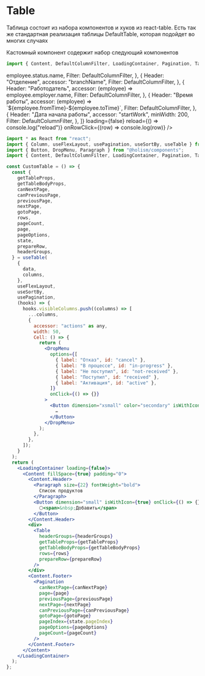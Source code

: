 
# Table

Таблица состоит из набора компонентов и хуков из react-table.
Есть так же стандартная реализация таблицы DefaultTable, которая подойдет во многих случаях

Кастомный компонент содержит набор следующий компонентов

```jsx
import { Content, DefaultColumnFilter, LoadingContainer, Pagination, Table } from "../../../src";
```

<ArgsTable component={DefaultTable} />

<Meta title="components/Table" component={DefaultTable} />

<Canvas>
    <Story name="Default">
      <DefaultTable
      data={[ {
  "id" : "58102223-adfd-40f4-aba1-b312f69a5fdb",
  "name" : "1223",
  "status" : {
    "code" : "ACTIVE",
    "name" : "????????"
  },
  "cityId" : "02000001000000000000000",
  "branchId" : "8246",
  "branchName" : "??? ???",
  "startWork" : "2114-09-08",
  "fromTime" : "10:00",
  "toTime" : "19:00",
  "employerId" : 1,
  "employer" : {
    "id" : 1,
    "name" : "????"
  },
  "login" : null,
  "email" : "?????@mail.ru",
  "capacityPercent" : 100,
  "overCountInInterval" : 0,
  "updatedByService" : null,
  "updatedByUser" : null
}, {
  "id" : "10bdb567-7b02-477b-93b1-9505aae7815c",
  "name" : "????????? ?.?.",
  "status" : {
    "code" : "ACTIVE",
    "name" : "????????"
  },
  "cityId" : "02000001000000000000000",
  "branchId" : "8246",
  "branchName" : "??? ???",
  "startWork" : "1869-09-08",
  "fromTime" : "10:00",
  "toTime" : "19:00",
  "employerId" : 1,
  "employer" : {
    "id" : 1,
    "name" : "????"
  },
  "login" : "gpbu11112",
  "email" : "gri@mail.ru",
  "capacityPercent" : 110,
  "overCountInInterval" : 1,
  "updatedByService" : null,
  "updatedByUser" : null
}, {
  "id" : "2c48308e-68ab-4614-8552-b23d181faf7c",
  "name" : "???? ????????????? ????????12",
  "status" : {
    "code" : "ACTIVE",
    "name" : "????????"
  },
  "cityId" : "02000001000000000000000",
  "branchId" : "8246",
  "branchName" : "??? ???",
  "startWork" : "2019-11-12",
  "fromTime" : "11:00",
  "toTime" : "19:00",
  "employerId" : 1,
  "employer" : {
    "id" : 1,
    "name" : "????"
  },
  "login" : "gpbu11111",
  "email" : "ufa.pr@mail.com",
  "capacityPercent" : 101,
  "overCountInInterval" : 1,
  "updatedByService" : null,
  "updatedByUser" : null
}, {
  "id" : "e098e673-e109-4c5e-9db3-09594e932500",
  "name" : "??????? ?????? ??????????????",
  "status" : {
    "code" : "BLOCKED",
    "name" : "??????????"
  },
  "cityId" : "12000001000000000000000",
  "branchId" : "7121",
  "branchName" : "??? ??????-???",
  "startWork" : "2020-07-10",
  "fromTime" : "09:00",
  "toTime" : "19:00",
  "employerId" : 1,
  "employer" : {
    "id" : 1,
    "name" : "????"
  },
  "login" : "fast",
  "email" : "yoshkar@mail.ru",
  "capacityPercent" : 101,
  "overCountInInterval" : 0,
  "updatedByService" : null,
  "updatedByUser" : null
}, {
  "id" : "278059e6-580c-4082-9711-e4946cfc5904",
  "name" : "1",
  "status" : {
    "code" : "BLOCKED",
    "name" : "??????????"
  },
  "cityId" : "16000001000000000000000",
  "branchId" : "8249",
  "branchName" : "??? ??????",
  "startWork" : "2019-10-14",
  "fromTime" : "10:00",
  "toTime" : "19:00",
  "employerId" : 1,
  "employer" : {
    "id" : 1,
    "name" : "????"
  },
  "login" : "one",
  "email" : "drrrser444444@gthtyj.htfujt",
  "capacityPercent" : 100,
  "overCountInInterval" : 0,
  "updatedByService" : null,
  "updatedByUser" : null
}, {
  "id" : "61b66315-8fdc-47cd-b378-2e470b46b186",
  "name" : "????????? ??????? ??????????",
  "status" : {
    "code" : "ACTIVE",
    "name" : "????????"
  },
  "cityId" : "16000001000000000000000",
  "branchId" : "8249",
  "branchName" : "??? ??????",
  "startWork" : "2019-10-11",
  "fromTime" : "08:00",
  "toTime" : "20:00",
  "employerId" : 1,
  "employer" : {
    "id" : 1,
    "name" : "????"
  },
  "login" : "afonciev",
  "email" : "afoc@exampl.com",
  "capacityPercent" : 100,
  "overCountInInterval" : 0,
  "updatedByService" : null,
  "updatedByUser" : null
}, {
  "id" : "bab3a4eb-5231-48fe-a08d-45fe9417612b",
  "name" : "?????? ?????",
  "status" : {
    "code" : "ACTIVE",
    "name" : "????????"
  },
  "cityId" : "16000001000000000000000",
  "branchId" : "8249",
  "branchName" : "??? ??????",
  "startWork" : "2021-02-12",
  "fromTime" : "08:00",
  "toTime" : "20:00",
  "employerId" : 1,
  "employer" : {
    "id" : 1,
    "name" : "????"
  },
  "login" : "hgghvh",
  "email" : "lgs-sharon-courier@ygyg.ru",
  "capacityPercent" : 100,
  "overCountInInterval" : 0,
  "updatedByService" : null,
  "updatedByUser" : null
}, {
  "id" : "f65ec7cd-22eb-4ff9-9ab9-5a33520b11c1",
  "name" : "???? ???? ???? 1234",
  "status" : {
    "code" : "ACTIVE",
    "name" : "????????"
  },
  "cityId" : "16000001000000000000000",
  "branchId" : "8249",
  "branchName" : "??? ??????",
  "startWork" : "2019-09-05",
  "fromTime" : "08:00",
  "toTime" : "15:00",
  "employerId" : 1,
  "employer" : {
    "id" : 1,
    "name" : "????"
  },
  "login" : "asd123",
  "email" : "asd123@log.ru",
  "capacityPercent" : 100,
  "overCountInInterval" : 0,
  "updatedByService" : null,
  "updatedByUser" : null
}, {
  "id" : "7a198ec7-95c2-4919-9866-a0a13123543e",
  "name" : "??????? ????????",
  "status" : {
    "code" : "ACTIVE",
    "name" : "????????"
  },
  "cityId" : "16000001000000000000000",
  "branchId" : "8249",
  "branchName" : "??? ??????",
  "startWork" : "2019-08-13",
  "fromTime" : "08:00",
  "toTime" : "17:00",
  "employerId" : 1,
  "employer" : {
    "id" : 1,
    "name" : "????"
  },
  "login" : null,
  "email" : "fd@tdth.kuy5",
  "capacityPercent" : 100,
  "overCountInInterval" : 0,
  "updatedByService" : null,
  "updatedByUser" : null
}, {
  "id" : "24312317-427a-4a2d-be17-12f26083a33a",
  "name" : "???????? ???? ??????",
  "status" : {
    "code" : "ACTIVE",
    "name" : "????????"
  },
  "cityId" : "16000001000000000000000",
  "branchId" : "8249",
  "branchName" : "??? ??????",
  "startWork" : "2019-11-08",
  "fromTime" : "10:00",
  "toTime" : "19:00",
  "employerId" : 1,
  "employer" : {
    "id" : 1,
    "name" : "????"
  },
  "login" : "test101",
  "email" : "test222222@gjkjttttttttttttttttttttt.com",
  "capacityPercent" : 100,
  "overCountInInterval" : 0,
  "updatedByService" : null,
  "updatedByUser" : null
}, {
  "id" : "2bd1d3b1-b3a5-43b8-99ff-1198d9f292aa",
  "name" : "????????????? ?????? ??????",
  "status" : {
    "code" : "ACTIVE",
    "name" : "????????"
  },
  "cityId" : "16000002000000000000000",
  "branchId" : "6162",
  "branchName" : "??? ?????????? ?????",
  "startWork" : "2020-09-24",
  "fromTime" : "08:00",
  "toTime" : "20:00",
  "employerId" : 1,
  "employer" : {
    "id" : 1,
    "name" : "????"
  },
  "login" : null,
  "email" : "fd@tdth.kuy11",
  "capacityPercent" : 100,
  "overCountInInterval" : 0,
  "updatedByService" : null,
  "updatedByUser" : null
}, {
  "id" : "30b5ab73-bf44-41c1-bc2e-b8d40254eaaa",
  "name" : "???????? ?????? ??????",
  "status" : {
    "code" : "ACTIVE",
    "name" : "????????"
  },
  "cityId" : "18000001000000000000000",
  "branchId" : "7181",
  "branchName" : "??? ??????",
  "startWork" : "2020-03-16",
  "fromTime" : "08:00",
  "toTime" : "20:00",
  "employerId" : 2,
  "employer" : {
    "id" : 2,
    "name" : "???????"
  },
  "login" : null,
  "email" : "ig@mail.com",
  "capacityPercent" : 100,
  "overCountInInterval" : 0,
  "updatedByService" : null,
  "updatedByUser" : null
}, {
  "id" : "e1d23e30-d8e3-43d6-9d11-91675693b835",
  "name" : "    111     ",
  "status" : {
    "code" : "ACTIVE",
    "name" : "????????"
  },
  "cityId" : "23000001000000000000000",
  "branchId" : "8373",
  "branchName" : "??? ?????????",
  "startWork" : "2019-10-01",
  "fromTime" : "12:00",
  "toTime" : "20:00",
  "employerId" : 2,
  "employer" : {
    "id" : 2,
    "name" : "???????"
  },
  "login" : null,
  "email" : null,
  "capacityPercent" : 100,
  "overCountInInterval" : 0,
  "updatedByService" : null,
  "updatedByUser" : null
}, {
  "id" : "38c94771-9b08-46d5-a887-10609d1604d5",
  "name" : "56767",
  "status" : {
    "code" : "DELETED",
    "name" : "??????"
  },
  "cityId" : "23000001000000000000000",
  "branchId" : "8373",
  "branchName" : "??? ?????????",
  "startWork" : "2019-10-18",
  "fromTime" : "09:00",
  "toTime" : "20:00",
  "employerId" : 1,
  "employer" : {
    "id" : 1,
    "name" : "????"
  },
  "login" : null,
  "email" : null,
  "capacityPercent" : 100,
  "overCountInInterval" : 0,
  "updatedByService" : null,
  "updatedByUser" : null
}, {
  "id" : "91295896-9e87-426a-bb38-9532c75580f9",
  "name" : "???????? ???????",
  "status" : {
    "code" : "ACTIVE",
    "name" : "????????"
  },
  "cityId" : "23000001000000000000000",
  "branchId" : "8373",
  "branchName" : "??? ?????????",
  "startWork" : "2019-08-28",
  "fromTime" : "08:00",
  "toTime" : "17:00",
  "employerId" : 1,
  "employer" : {
    "id" : 1,
    "name" : "????"
  },
  "login" : null,
  "email" : null,
  "capacityPercent" : 100,
  "overCountInInterval" : 0,
  "updatedByService" : null,
  "updatedByUser" : null
}, {
  "id" : "e2a5684b-d269-487d-9267-afe9f6227a39",
  "name" : "????????????? ?????? ??????",
  "status" : {
    "code" : "ACTIVE",
    "name" : "????????"
  },
  "cityId" : "23000001000000000000000",
  "branchId" : "8373",
  "branchName" : "??? ?????????",
  "startWork" : "2019-10-23",
  "fromTime" : "09:00",
  "toTime" : "18:00",
  "employerId" : 1,
  "employer" : {
    "id" : 1,
    "name" : "????"
  },
  "login" : null,
  "email" : null,
  "capacityPercent" : 100,
  "overCountInInterval" : 0,
  "updatedByService" : null,
  "updatedByUser" : null
}, {
  "id" : "c4a59845-1aec-4335-abbb-6e6a1a4084fb",
  "name" : "XXX",
  "status" : {
    "code" : "ACTIVE",
    "name" : "????????"
  },
  "cityId" : "24000001000000000000000",
  "branchId" : "8244",
  "branchName" : "??? ??????????",
  "startWork" : "2021-07-21",
  "fromTime" : "08:00",
  "toTime" : "20:00",
  "employerId" : 2,
  "employer" : {
    "id" : 2,
    "name" : "???????"
  },
  "login" : null,
  "email" : "asfas@gmail.com",
  "capacityPercent" : null,
  "overCountInInterval" : null,
  "updatedByService" : null,
  "updatedByUser" : null
}, {
  "id" : "757b6df4-a83d-46fe-bf23-5fc462f7f3f0",
  "name" : "??????? ?????",
  "status" : {
    "code" : "ACTIVE",
    "name" : "????????"
  },
  "cityId" : "24000001000000000000000",
  "branchId" : "8244",
  "branchName" : "??? ??????????",
  "startWork" : "2019-08-01",
  "fromTime" : "08:00",
  "toTime" : "12:00",
  "employerId" : 1,
  "employer" : {
    "id" : 1,
    "name" : "????"
  },
  "login" : null,
  "email" : null,
  "capacityPercent" : 100,
  "overCountInInterval" : 0,
  "updatedByService" : null,
  "updatedByUser" : null
}, {
  "id" : "5496fef2-c84b-4806-af31-60bf7b101bfa",
  "name" : "123333",
  "status" : {
    "code" : "ACTIVE",
    "name" : "????????"
  },
  "cityId" : "25000001000000000000000",
  "branchId" : "7251",
  "branchName" : "??? ???????????",
  "startWork" : "2020-04-30",
  "fromTime" : "08:00",
  "toTime" : "19:00",
  "employerId" : 1,
  "employer" : {
    "id" : 1,
    "name" : "????"
  },
  "login" : null,
  "email" : "elenafedorova@mail.ru",
  "capacityPercent" : 100,
  "overCountInInterval" : 0,
  "updatedByService" : null,
  "updatedByUser" : null
}, {
  "id" : "118dc851-dc88-4a0e-bf78-1f720f34a6d0",
  "name" : "?????????????? ????????????? ??????",
  "status" : {
    "code" : "ACTIVE",
    "name" : "????????"
  },
  "cityId" : "26000001000000000000000",
  "branchId" : "6261",
  "branchName" : "??? ??????????",
  "startWork" : "2020-10-14",
  "fromTime" : "08:00",
  "toTime" : "20:00",
  "employerId" : 1,
  "employer" : {
    "id" : 1,
    "name" : "????"
  },
  "login" : null,
  "email" : "fd@tdth.kuy9",
  "capacityPercent" : 100,
  "overCountInInterval" : 0,
  "updatedByService" : null,
  "updatedByUser" : null
}, {
  "id" : "065a9e38-7451-4214-8752-969a8fa66365",
  "name" : "???????????? ????????????? ??????????",
  "status" : {
    "code" : "ACTIVE",
    "name" : "????????"
  },
  "cityId" : "30000001000000000000000",
  "branchId" : "7301",
  "branchName" : "??? ?????????",
  "startWork" : "2020-09-15",
  "fromTime" : "08:00",
  "toTime" : "20:00",
  "employerId" : 1,
  "employer" : {
    "id" : 1,
    "name" : "????"
  },
  "login" : null,
  "email" : "asdasdasd@asdasdasd.ru",
  "capacityPercent" : 100,
  "overCountInInterval" : 0,
  "updatedByService" : null,
  "updatedByUser" : null
}, {
  "id" : "24d61e95-dfa1-4963-a3ce-4ec7b115cfa7",
  "name" : "?????? ?????????",
  "status" : {
    "code" : "ACTIVE",
    "name" : "????????"
  },
  "cityId" : "30000001000000000000000",
  "branchId" : "7301",
  "branchName" : "??? ?????????",
  "startWork" : "2020-03-16",
  "fromTime" : "09:00",
  "toTime" : "13:00",
  "employerId" : 1,
  "employer" : {
    "id" : 1,
    "name" : "????"
  },
  "login" : null,
  "email" : "astrahan@mail.ru",
  "capacityPercent" : 100,
  "overCountInInterval" : 0,
  "updatedByService" : null,
  "updatedByUser" : null
}, {
  "id" : "a971256d-c589-41c5-b0ad-8fbd5df5b02f",
  "name" : "?????????????????",
  "status" : {
    "code" : "ACTIVE",
    "name" : "????????"
  },
  "cityId" : "30000001000000000000000",
  "branchId" : "7301",
  "branchName" : "??? ?????????",
  "startWork" : "2020-06-11",
  "fromTime" : "08:00",
  "toTime" : "20:00",
  "employerId" : 2,
  "employer" : {
    "id" : 2,
    "name" : "???????"
  },
  "login" : null,
  "email" : "ffff@gggg.ru",
  "capacityPercent" : 100,
  "overCountInInterval" : 0,
  "updatedByService" : null,
  "updatedByUser" : null
}, {
  "id" : "22c1b22e-f93b-43d2-89c9-94b31fb1cdc0",
  "name" : "???????? ??????",
  "status" : {
    "code" : "ACTIVE",
    "name" : "????????"
  },
  "cityId" : "32000001000000000000000",
  "branchId" : "6321",
  "branchName" : "??? ??????",
  "startWork" : "2020-07-01",
  "fromTime" : "08:00",
  "toTime" : "20:00",
  "employerId" : 1,
  "employer" : {
    "id" : 1,
    "name" : "????"
  },
  "login" : null,
  "email" : "fd@tdth.kuy10",
  "capacityPercent" : 100,
  "overCountInInterval" : 0,
  "updatedByService" : null,
  "updatedByUser" : null
}, {
  "id" : "73959c40-980b-4107-b9a7-6595752fbb14",
  "name" : "?????????",
  "status" : {
    "code" : "ACTIVE",
    "name" : "????????"
  },
  "cityId" : "33000001000000000000000",
  "branchId" : "6331",
  "branchName" : "??? ????????",
  "startWork" : "2022-07-21",
  "fromTime" : "08:00",
  "toTime" : "20:00",
  "employerId" : 1,
  "employer" : {
    "id" : 1,
    "name" : "????"
  },
  "login" : "gpbu123987",
  "email" : "sdfsdf@dsfsdf.sdf",
  "capacityPercent" : 100,
  "overCountInInterval" : 0,
  "updatedByService" : null,
  "updatedByUser" : null
}, {
  "id" : "04524e36-c4e2-4388-b71f-5db8ccd13b1e",
  "name" : "  ?  ",
  "status" : {
    "code" : "ACTIVE",
    "name" : "????????"
  },
  "cityId" : "34000001000000000000000",
  "branchId" : "8251",
  "branchName" : "??? ?????????",
  "startWork" : "2019-09-12",
  "fromTime" : "08:00",
  "toTime" : "17:00",
  "employerId" : 2,
  "employer" : {
    "id" : 2,
    "name" : "???????"
  },
  "login" : null,
  "email" : null,
  "capacityPercent" : 100,
  "overCountInInterval" : 0,
  "updatedByService" : null,
  "updatedByUser" : null
}, {
  "id" : "0ab4bfe0-86df-482a-b9c0-80716ff01336",
  "name" : " ?????????? ??????1",
  "status" : {
    "code" : "ACTIVE",
    "name" : "????????"
  },
  "cityId" : "34000001000000000000000",
  "branchId" : "8251",
  "branchName" : "??? ?????????",
  "startWork" : "2019-09-24",
  "fromTime" : "11:00",
  "toTime" : "14:00",
  "employerId" : 2,
  "employer" : {
    "id" : 2,
    "name" : "???????"
  },
  "login" : null,
  "email" : "???????@fgfj.com",
  "capacityPercent" : 100,
  "overCountInInterval" : 0,
  "updatedByService" : null,
  "updatedByUser" : null
}, {
  "id" : "36ea52aa-0e11-4d11-aa5c-47097ee374b0",
  "name" : "255 ????",
  "status" : {
    "code" : "DELETED",
    "name" : "??????"
  },
  "cityId" : "34000001000000000000000",
  "branchId" : "8251",
  "branchName" : "??? ?????????",
  "startWork" : "2019-09-09",
  "fromTime" : "08:00",
  "toTime" : "19:00",
  "employerId" : 1,
  "employer" : {
    "id" : 1,
    "name" : "????"
  },
  "login" : null,
  "email" : null,
  "capacityPercent" : 100,
  "overCountInInterval" : 0,
  "updatedByService" : null,
  "updatedByUser" : null
}, {
  "id" : "b35d81ff-4731-49d7-b429-d7b117ffc897",
  "name" : "EmployeeName",
  "status" : {
    "code" : "ACTIVE",
    "name" : "????????"
  },
  "cityId" : "34000001000000000000000",
  "branchId" : "8251",
  "branchName" : "??? ?????????",
  "startWork" : "2019-11-08",
  "fromTime" : "10:00",
  "toTime" : "19:00",
  "employerId" : 1,
  "employer" : {
    "id" : 1,
    "name" : "????"
  },
  "login" : null,
  "email" : "tet@asdf.rus",
  "capacityPercent" : 100,
  "overCountInInterval" : 0,
  "updatedByService" : null,
  "updatedByUser" : null
}, {
  "id" : "2cdd3ce9-f6df-4808-a2cb-f53347f704e6",
  "name" : "b",
  "status" : {
    "code" : "ACTIVE",
    "name" : "????????"
  },
  "cityId" : "34000001000000000000000",
  "branchId" : "8251",
  "branchName" : "??? ?????????",
  "startWork" : "2019-09-12",
  "fromTime" : "08:00",
  "toTime" : "13:00",
  "employerId" : 1,
  "employer" : {
    "id" : 1,
    "name" : "????"
  },
  "login" : null,
  "email" : "fd111@tdth.kuy",
  "capacityPercent" : 100,
  "overCountInInterval" : 0,
  "updatedByService" : null,
  "updatedByUser" : null
}, {
  "id" : "bea053fa-6e44-4b09-a219-235ac8821d14",
  "name" : "???????????? ???-?? ???????????????????? ???-?? ???????????????????? ???-?? ???????????????????? ???-?? ???????????????????? ???-?? ???????????????????? ???-?? ???????????????????? ???-?? ???????????????????? ???-?? ???????????????????? ???-?? ??????????",
  "status" : {
    "code" : "ACTIVE",
    "name" : "????????"
  },
  "cityId" : "34000001000000000000000",
  "branchId" : "8251",
  "branchName" : "??? ?????????",
  "startWork" : "2019-09-19",
  "fromTime" : "08:00",
  "toTime" : "12:00",
  "employerId" : 1,
  "employer" : {
    "id" : 1,
    "name" : "????"
  },
  "login" : null,
  "email" : "test_mail@mail.ru",
  "capacityPercent" : 100,
  "overCountInInterval" : 0,
  "updatedByService" : null,
  "updatedByUser" : null
}, {
  "id" : "9c50cfe7-f539-4559-845f-0fda8a1c4a30",
  "name" : "??????? ????????? ?????????????",
  "status" : {
    "code" : "ACTIVE",
    "name" : "????????"
  },
  "cityId" : "34000001000000000000000",
  "branchId" : "8251",
  "branchName" : "??? ?????????",
  "startWork" : "2019-08-08",
  "fromTime" : "08:00",
  "toTime" : "12:00",
  "employerId" : 1,
  "employer" : {
    "id" : 1,
    "name" : "????"
  },
  "login" : null,
  "email" : null,
  "capacityPercent" : 100,
  "overCountInInterval" : 0,
  "updatedByService" : null,
  "updatedByUser" : null
}, {
  "id" : "5c14ed05-4e2a-46f1-88b4-c56f2f1132d9",
  "name" : "??????? ??????? ????",
  "status" : {
    "code" : "ACTIVE",
    "name" : "????????"
  },
  "cityId" : "34000001000000000000000",
  "branchId" : "8251",
  "branchName" : "??? ?????????",
  "startWork" : "2019-09-27",
  "fromTime" : "10:00",
  "toTime" : "14:00",
  "employerId" : 1,
  "employer" : {
    "id" : 1,
    "name" : "????"
  },
  "login" : null,
  "email" : "ddddd@cvdvfv.fvfvf",
  "capacityPercent" : 100,
  "overCountInInterval" : 0,
  "updatedByService" : null,
  "updatedByUser" : null
}, {
  "id" : "f5045d7b-282c-4f8b-a12f-8aeb990e265d",
  "name" : "????????????? ??????????",
  "status" : {
    "code" : "ACTIVE",
    "name" : "????????"
  },
  "cityId" : "34000001000000000000000",
  "branchId" : "8251",
  "branchName" : "??? ?????????",
  "startWork" : "2020-09-22",
  "fromTime" : "08:00",
  "toTime" : "20:00",
  "employerId" : 1,
  "employer" : {
    "id" : 1,
    "name" : "????"
  },
  "login" : null,
  "email" : "volg@gmail.com",
  "capacityPercent" : 100,
  "overCountInInterval" : 0,
  "updatedByService" : null,
  "updatedByUser" : null
}, {
  "id" : "a6287675-35fe-46ca-9b8f-1b0fac8314d7",
  "name" : "??????? ??????? ???????????",
  "status" : {
    "code" : "ACTIVE",
    "name" : "????????"
  },
  "cityId" : "34000001000000000000000",
  "branchId" : "8251",
  "branchName" : "??? ?????????",
  "startWork" : "2019-09-24",
  "fromTime" : "09:00",
  "toTime" : "18:00",
  "employerId" : 1,
  "employer" : {
    "id" : 1,
    "name" : "????"
  },
  "login" : null,
  "email" : null,
  "capacityPercent" : 100,
  "overCountInInterval" : 0,
  "updatedByService" : null,
  "updatedByUser" : null
}, {
  "id" : "61937bcf-4937-429a-ac79-e6ef954cb229",
  "name" : "??",
  "status" : {
    "code" : "ACTIVE",
    "name" : "????????"
  },
  "cityId" : "34000001000000000000000",
  "branchId" : "8251",
  "branchName" : "??? ?????????",
  "startWork" : "2019-09-12",
  "fromTime" : "10:00",
  "toTime" : "17:00",
  "employerId" : 2,
  "employer" : {
    "id" : 2,
    "name" : "???????"
  },
  "login" : null,
  "email" : null,
  "capacityPercent" : 100,
  "overCountInInterval" : 0,
  "updatedByService" : null,
  "updatedByUser" : null
}, {
  "id" : "b4a0499c-5c17-408f-8e30-8080b05d464d",
  "name" : "???????54",
  "status" : {
    "code" : "ACTIVE",
    "name" : "????????"
  },
  "cityId" : "34000001000000000000000",
  "branchId" : "8251",
  "branchName" : "??? ?????????",
  "startWork" : "2019-09-12",
  "fromTime" : "08:00",
  "toTime" : "11:00",
  "employerId" : 1,
  "employer" : {
    "id" : 1,
    "name" : "????"
  },
  "login" : null,
  "email" : null,
  "capacityPercent" : 100,
  "overCountInInterval" : 0,
  "updatedByService" : null,
  "updatedByUser" : null
}, {
  "id" : "0b42d2d3-88aa-4617-abfb-5d82adf5a8ce",
  "name" : "???????????????????????????????????????????????????????????????????????????????????????????????????????????????????????????????????????????????????????????????????????????????????????????????????????????????????????????????????????????????????????????????",
  "status" : {
    "code" : "ACTIVE",
    "name" : "????????"
  },
  "cityId" : "34000001000000000000000",
  "branchId" : "8251",
  "branchName" : "??? ?????????",
  "startWork" : "2019-09-26",
  "fromTime" : "09:00",
  "toTime" : "12:00",
  "employerId" : 2,
  "employer" : {
    "id" : 2,
    "name" : "???????"
  },
  "login" : null,
  "email" : null,
  "capacityPercent" : 100,
  "overCountInInterval" : 0,
  "updatedByService" : null,
  "updatedByUser" : null
}, {
  "id" : "192f37e3-da3d-438d-8775-b8589a2d4e7e",
  "name" : "???????? ??????",
  "status" : {
    "code" : "ACTIVE",
    "name" : "????????"
  },
  "cityId" : "34000002000000000000000",
  "branchId" : "63421",
  "branchName" : "??? ????????",
  "startWork" : "2020-07-01",
  "fromTime" : "08:00",
  "toTime" : "20:00",
  "employerId" : 1,
  "employer" : {
    "id" : 1,
    "name" : "????"
  },
  "login" : null,
  "email" : "fd@tdth.kuy25",
  "capacityPercent" : 100,
  "overCountInInterval" : 0,
  "updatedByService" : null,
  "updatedByUser" : null
}, {
  "id" : "1e99a056-7cbf-461e-9fec-ba62961850e8",
  "name" : "?????????",
  "status" : {
    "code" : "ACTIVE",
    "name" : "????????"
  },
  "cityId" : "35000002000000000000000",
  "branchId" : "6352",
  "branchName" : "??? ?????????",
  "startWork" : "2021-07-27",
  "fromTime" : "08:00",
  "toTime" : "20:00",
  "employerId" : 1,
  "employer" : {
    "id" : 1,
    "name" : "????"
  },
  "login" : "cherepovec",
  "email" : "cherepovec@gazprombank.ru",
  "capacityPercent" : 130,
  "overCountInInterval" : 0,
  "updatedByService" : null,
  "updatedByUser" : null
}, {
  "id" : "6dbaff01-b85d-4d3b-8950-6168eefdd7e7",
  "name" : " ? ?",
  "status" : {
    "code" : "ACTIVE",
    "name" : "????????"
  },
  "cityId" : "36000001000000000000000",
  "branchId" : "8242",
  "branchName" : "??? ???????",
  "startWork" : "2019-09-27",
  "fromTime" : "08:00",
  "toTime" : "14:00",
  "employerId" : 1,
  "employer" : {
    "id" : 1,
    "name" : "????"
  },
  "login" : null,
  "email" : null,
  "capacityPercent" : 100,
  "overCountInInterval" : 0,
  "updatedByService" : null,
  "updatedByUser" : null
}, {
  "id" : "7fec9585-e877-453f-adca-db4d05515dc5",
  "name" : "123123",
  "status" : {
    "code" : "ACTIVE",
    "name" : "????????"
  },
  "cityId" : "36000001000000000000000",
  "branchId" : "8242",
  "branchName" : "??? ???????",
  "startWork" : "2019-09-12",
  "fromTime" : "08:00",
  "toTime" : "17:00",
  "employerId" : 1,
  "employer" : {
    "id" : 1,
    "name" : "????"
  },
  "login" : null,
  "email" : null,
  "capacityPercent" : 100,
  "overCountInInterval" : 0,
  "updatedByService" : null,
  "updatedByUser" : null
}, {
  "id" : "c6041f24-2b27-499b-9b90-ba19bb87c876",
  "name" : "5 ???????????",
  "status" : {
    "code" : "ACTIVE",
    "name" : "????????"
  },
  "cityId" : "36000001000000000000000",
  "branchId" : "8242",
  "branchName" : "??? ???????",
  "startWork" : "2019-09-25",
  "fromTime" : "08:00",
  "toTime" : "20:00",
  "employerId" : 2,
  "employer" : {
    "id" : 2,
    "name" : "???????"
  },
  "login" : null,
  "email" : null,
  "capacityPercent" : 100,
  "overCountInInterval" : 0,
  "updatedByService" : null,
  "updatedByUser" : null
}, {
  "id" : "d97c7638-b6ad-41e7-88e8-55d94bcfed5f",
  "name" : "ppp",
  "status" : {
    "code" : "ACTIVE",
    "name" : "????????"
  },
  "cityId" : "36000001000000000000000",
  "branchId" : "8242",
  "branchName" : "??? ???????",
  "startWork" : "2019-11-07",
  "fromTime" : "08:00",
  "toTime" : "20:00",
  "employerId" : 1,
  "employer" : {
    "id" : 1,
    "name" : "????"
  },
  "login" : null,
  "email" : "tt@tt.eu",
  "capacityPercent" : 100,
  "overCountInInterval" : 0,
  "updatedByService" : null,
  "updatedByUser" : null
}, {
  "id" : "69ac0708-eba1-451c-ba24-8f54e443f625",
  "name" : "???????? email",
  "status" : {
    "code" : "ACTIVE",
    "name" : "????????"
  },
  "cityId" : "36000001000000000000000",
  "branchId" : "8242",
  "branchName" : "??? ???????",
  "startWork" : "2019-11-04",
  "fromTime" : "08:00",
  "toTime" : "20:00",
  "employerId" : 1,
  "employer" : {
    "id" : 1,
    "name" : "????"
  },
  "login" : null,
  "email" : "pp@ii.ru",
  "capacityPercent" : 100,
  "overCountInInterval" : 0,
  "updatedByService" : null,
  "updatedByUser" : null
}, {
  "id" : "af81a4c4-d042-4ca8-8284-217279ab1dc6",
  "name" : "???? ???????",
  "status" : {
    "code" : "ACTIVE",
    "name" : "????????"
  },
  "cityId" : "36000001000000000000000",
  "branchId" : "8242",
  "branchName" : "??? ???????",
  "startWork" : "2019-08-01",
  "fromTime" : "08:00",
  "toTime" : "17:00",
  "employerId" : 2,
  "employer" : {
    "id" : 2,
    "name" : "???????"
  },
  "login" : null,
  "email" : null,
  "capacityPercent" : 100,
  "overCountInInterval" : 0,
  "updatedByService" : null,
  "updatedByUser" : null
}, {
  "id" : "f2a62edb-fb76-4922-813a-63bd70967cb3",
  "name" : "??????? ???",
  "status" : {
    "code" : "ACTIVE",
    "name" : "????????"
  },
  "cityId" : "36000001000000000000000",
  "branchId" : "8242",
  "branchName" : "??? ???????",
  "startWork" : "2019-12-21",
  "fromTime" : "11:00",
  "toTime" : "14:00",
  "employerId" : 1,
  "employer" : {
    "id" : 1,
    "name" : "????"
  },
  "login" : null,
  "email" : "???@mfvd.rewf",
  "capacityPercent" : 100,
  "overCountInInterval" : 0,
  "updatedByService" : null,
  "updatedByUser" : null
}, {
  "id" : "28f69462-0cfd-4e4b-90c1-fcbbdbcb41aa",
  "name" : "????????? ????????????? ??????????",
  "status" : {
    "code" : "ACTIVE",
    "name" : "????????"
  },
  "cityId" : "38000003000000000000000",
  "branchId" : "7381",
  "branchName" : "??? ???????",
  "startWork" : "2020-08-01",
  "fromTime" : "08:00",
  "toTime" : "20:00",
  "employerId" : 1,
  "employer" : {
    "id" : 1,
    "name" : "????"
  },
  "login" : null,
  "email" : "asdasd@asdasd.ru",
  "capacityPercent" : 100,
  "overCountInInterval" : 0,
  "updatedByService" : null,
  "updatedByUser" : null
}, {
  "id" : "6d5b0c01-4b12-4825-997c-376591298fce",
  "name" : "??? ????  ???",
  "status" : {
    "code" : "ACTIVE",
    "name" : "????????"
  },
  "cityId" : "38000003000000000000000",
  "branchId" : "7381",
  "branchName" : "??? ???????",
  "startWork" : "2020-09-22",
  "fromTime" : "08:00",
  "toTime" : "20:00",
  "employerId" : 1,
  "employer" : {
    "id" : 1,
    "name" : "????"
  },
  "login" : null,
  "email" : "fd@tdth.kuy1",
  "capacityPercent" : 100,
  "overCountInInterval" : 0,
  "updatedByService" : null,
  "updatedByUser" : null
}, {
  "id" : "6307010c-35c5-499b-bf7e-f8399de96d46",
  "name" : "????????? ????????????? 1",
  "status" : {
    "code" : "ACTIVE",
    "name" : "????????"
  },
  "cityId" : "38000003000000000000000",
  "branchId" : "7381",
  "branchName" : "??? ???????",
  "startWork" : "2020-09-22",
  "fromTime" : "08:00",
  "toTime" : "20:00",
  "employerId" : 1,
  "employer" : {
    "id" : 1,
    "name" : "????"
  },
  "login" : null,
  "email" : "fd@tdth.kuy3",
  "capacityPercent" : 100,
  "overCountInInterval" : 0,
  "updatedByService" : null,
  "updatedByUser" : null
}, {
  "id" : "83c133a1-1ec2-4b2d-bf5a-f936cce7ad36",
  "name" : "????????? ????????????? 1",
  "status" : {
    "code" : "ACTIVE",
    "name" : "????????"
  },
  "cityId" : "38000003000000000000000",
  "branchId" : "7381",
  "branchName" : "??? ???????",
  "startWork" : "2020-09-22",
  "fromTime" : "08:00",
  "toTime" : "20:00",
  "employerId" : 1,
  "employer" : {
    "id" : 1,
    "name" : "????"
  },
  "login" : null,
  "email" : "fd@tdth.kuy2",
  "capacityPercent" : 100,
  "overCountInInterval" : 0,
  "updatedByService" : null,
  "updatedByUser" : null
}, {
  "id" : "ea6a548d-d58a-4904-9228-2ce19e7c97e9",
  "name" : "????????? ????????????? 1",
  "status" : {
    "code" : "ACTIVE",
    "name" : "????????"
  },
  "cityId" : "38000003000000000000000",
  "branchId" : "7381",
  "branchName" : "??? ???????",
  "startWork" : "2020-09-22",
  "fromTime" : "08:00",
  "toTime" : "20:00",
  "employerId" : 1,
  "employer" : {
    "id" : 1,
    "name" : "????"
  },
  "login" : null,
  "email" : "fd@tdt???h.kuy",
  "capacityPercent" : 100,
  "overCountInInterval" : 0,
  "updatedByService" : null,
  "updatedByUser" : null
}, {
  "id" : "46e32d61-c633-447e-b84c-1eff94401f68",
  "name" : "????????? ????????????? 2",
  "status" : {
    "code" : "ACTIVE",
    "name" : "????????"
  },
  "cityId" : "38000003000000000000000",
  "branchId" : "7381",
  "branchName" : "??? ???????",
  "startWork" : "2020-09-22",
  "fromTime" : "08:00",
  "toTime" : "20:00",
  "employerId" : 1,
  "employer" : {
    "id" : 1,
    "name" : "????"
  },
  "login" : null,
  "email" : "f444433d@tdth.kuy",
  "capacityPercent" : 100,
  "overCountInInterval" : 0,
  "updatedByService" : null,
  "updatedByUser" : null
}, {
  "id" : "c57a86db-577c-40fd-8fc3-4aae97797d4e",
  "name" : "????????? ????????????? 1",
  "status" : {
    "code" : "ACTIVE",
    "name" : "????????"
  },
  "cityId" : "38000004000000000000000",
  "branchId" : "7381",
  "branchName" : "??? ???????",
  "startWork" : "2020-09-21",
  "fromTime" : "08:00",
  "toTime" : "20:00",
  "employerId" : 1,
  "employer" : {
    "id" : 1,
    "name" : "????"
  },
  "login" : null,
  "email" : "angarsk1@ghjg.ru",
  "capacityPercent" : 100,
  "overCountInInterval" : 0,
  "updatedByService" : null,
  "updatedByUser" : null
}, {
  "id" : "471385cd-8b09-4483-971a-d87df489ab96",
  "name" : "????????? ????????????? 1",
  "status" : {
    "code" : "ACTIVE",
    "name" : "????????"
  },
  "cityId" : "38000004000000000000000",
  "branchId" : "7381",
  "branchName" : "??? ???????",
  "startWork" : "2020-09-22",
  "fromTime" : "08:00",
  "toTime" : "20:00",
  "employerId" : 1,
  "employer" : {
    "id" : 1,
    "name" : "????"
  },
  "login" : null,
  "email" : "fd@tdth.kuy26",
  "capacityPercent" : 100,
  "overCountInInterval" : 0,
  "updatedByService" : null,
  "updatedByUser" : null
}, {
  "id" : "b8d1ddb8-1971-411d-8a62-521e8f3110a6",
  "name" : "??????????????? ?????? ??????",
  "status" : {
    "code" : "ACTIVE",
    "name" : "????????"
  },
  "cityId" : "39000001000000000000000",
  "branchId" : "7391",
  "branchName" : "??? ???????????",
  "startWork" : "2020-03-16",
  "fromTime" : "08:00",
  "toTime" : "20:00",
  "employerId" : 1,
  "employer" : {
    "id" : 1,
    "name" : "????"
  },
  "login" : null,
  "email" : "klngr@mail.com",
  "capacityPercent" : 100,
  "overCountInInterval" : 0,
  "updatedByService" : null,
  "updatedByUser" : null
}, {
  "id" : "2a668fdb-f3bb-4d82-ace4-9b19b1bc5971",
  "name" : "????????? ??????",
  "status" : {
    "code" : "ACTIVE",
    "name" : "????????"
  },
  "cityId" : "40000001000000000000000",
  "branchId" : "6401",
  "branchName" : "??? ??????",
  "startWork" : "2020-07-01",
  "fromTime" : "08:00",
  "toTime" : "20:00",
  "employerId" : 1,
  "employer" : {
    "id" : 1,
    "name" : "????"
  },
  "login" : null,
  "email" : "fd@tdth.kuy23",
  "capacityPercent" : 100,
  "overCountInInterval" : 0,
  "updatedByService" : null,
  "updatedByUser" : null
}, {
  "id" : "ca939fed-9dc7-4933-b7b4-e841439c1bc4",
  "name" : "????????",
  "status" : {
    "code" : "ACTIVE",
    "name" : "????????"
  },
  "cityId" : "42000009000000000000000",
  "branchId" : "7429",
  "branchName" : "??? ????????",
  "startWork" : "2021-10-25",
  "fromTime" : "08:00",
  "toTime" : "18:00",
  "employerId" : 2,
  "employer" : {
    "id" : 2,
    "name" : "???????"
  },
  "login" : "kemero1",
  "email" : "g@com.com",
  "capacityPercent" : 100,
  "overCountInInterval" : 0,
  "updatedByService" : null,
  "updatedByUser" : null
}, {
  "id" : "59bdc33a-28a4-4dc5-a336-a92c0a7071df",
  "name" : "??????????? ????????????? ??????",
  "status" : {
    "code" : "ACTIVE",
    "name" : "????????"
  },
  "cityId" : "42000009000000000000000",
  "branchId" : "7429",
  "branchName" : "??? ????????",
  "startWork" : "2020-10-14",
  "fromTime" : "08:00",
  "toTime" : "20:00",
  "employerId" : 1,
  "employer" : {
    "id" : 1,
    "name" : "????"
  },
  "login" : null,
  "email" : "fd@tdth.kuy6",
  "capacityPercent" : 100,
  "overCountInInterval" : 0,
  "updatedByService" : null,
  "updatedByUser" : null
}, {
  "id" : "c66ff68d-3fad-4181-8174-1d1cdcdd98f6",
  "name" : "?????? ???????",
  "status" : {
    "code" : "ACTIVE",
    "name" : "????????"
  },
  "cityId" : "52000001000000000000000",
  "branchId" : "8248",
  "branchName" : "??? ?????? ????????",
  "startWork" : "2020-07-10",
  "fromTime" : "10:00",
  "toTime" : "19:00",
  "employerId" : 1,
  "employer" : {
    "id" : 1,
    "name" : "????"
  },
  "login" : null,
  "email" : "nizberh@gmail.com",
  "capacityPercent" : 100,
  "overCountInInterval" : 0,
  "updatedByService" : null,
  "updatedByUser" : null
}, {
  "id" : "d245849b-b909-4b1b-b407-586bf98ac199",
  "name" : "????????????? 2021 ???? ???? ????????",
  "status" : {
    "code" : "ACTIVE",
    "name" : "????????"
  },
  "cityId" : "52000001000000000000000",
  "branchId" : "8248",
  "branchName" : "??? ?????? ????????",
  "startWork" : "2021-07-14",
  "fromTime" : "08:00",
  "toTime" : "20:00",
  "employerId" : 1,
  "employer" : {
    "id" : 1,
    "name" : "????"
  },
  "login" : null,
  "email" : "exmplo@test.com",
  "capacityPercent" : 100,
  "overCountInInterval" : 0,
  "updatedByService" : null,
  "updatedByUser" : null
}, {
  "id" : "b68f3f2c-f66f-41b1-9651-0fb59e0c4a75",
  "name" : "???????????? ?????? ??????",
  "status" : {
    "code" : "ACTIVE",
    "name" : "????????"
  },
  "cityId" : "52000001000000000000000",
  "branchId" : "8248",
  "branchName" : "??? ?????? ????????",
  "startWork" : "2020-11-18",
  "fromTime" : "08:00",
  "toTime" : "20:00",
  "employerId" : 1,
  "employer" : {
    "id" : 1,
    "name" : "????"
  },
  "login" : null,
  "email" : "fd@tdth.kuy15",
  "capacityPercent" : 100,
  "overCountInInterval" : 0,
  "updatedByService" : null,
  "updatedByUser" : null
}, {
  "id" : "ecbb4123-65ad-459e-b507-df07f60f0524",
  "name" : "?????? ?????",
  "status" : {
    "code" : "DELETED",
    "name" : "??????"
  },
  "cityId" : "54000001000000000000000",
  "branchId" : "8240",
  "branchName" : "??? ???????????",
  "startWork" : "2020-11-24",
  "fromTime" : "08:00",
  "toTime" : "20:00",
  "employerId" : 1,
  "employer" : {
    "id" : 1,
    "name" : "????"
  },
  "login" : null,
  "email" : "lgs-sharon-courier2@gazprombank.ru",
  "capacityPercent" : 100,
  "overCountInInterval" : 0,
  "updatedByService" : null,
  "updatedByUser" : null
}, {
  "id" : "4d678c86-a985-4625-87ae-f266b456819b",
  "name" : "???????? ?????? 123111",
  "status" : {
    "code" : "DELETED",
    "name" : "??????"
  },
  "cityId" : "54000001000000000000000",
  "branchId" : "8240",
  "branchName" : "??? ???????????",
  "startWork" : "2019-08-01",
  "fromTime" : "08:00",
  "toTime" : "11:00",
  "employerId" : 1,
  "employer" : {
    "id" : 1,
    "name" : "????"
  },
  "login" : null,
  "email" : null,
  "capacityPercent" : 100,
  "overCountInInterval" : 0,
  "updatedByService" : null,
  "updatedByUser" : null
}, {
  "id" : "b90adc40-a27c-43b8-8c3d-a91dd238b03d",
  "name" : "??????? ??????",
  "status" : {
    "code" : "ACTIVE",
    "name" : "????????"
  },
  "cityId" : "54000001000000000000000",
  "branchId" : "8240",
  "branchName" : "??? ???????????",
  "startWork" : "2019-09-01",
  "fromTime" : "08:00",
  "toTime" : "20:00",
  "employerId" : 2,
  "employer" : {
    "id" : 2,
    "name" : "???????"
  },
  "login" : null,
  "email" : "fd@tdth.kuy20",
  "capacityPercent" : 100,
  "overCountInInterval" : 0,
  "updatedByService" : null,
  "updatedByUser" : null
}, {
  "id" : "abac8056-4975-4f77-b1e7-b32c94db6847",
  "name" : "??????????? ????? ?????????",
  "status" : {
    "code" : "ACTIVE",
    "name" : "????????"
  },
  "cityId" : "54000001000000000000000",
  "branchId" : "8240",
  "branchName" : "??? ???????????",
  "startWork" : "2019-12-09",
  "fromTime" : "08:00",
  "toTime" : "20:00",
  "employerId" : 1,
  "employer" : {
    "id" : 1,
    "name" : "????"
  },
  "login" : null,
  "email" : "sib@moroz.com",
  "capacityPercent" : 100,
  "overCountInInterval" : 0,
  "updatedByService" : null,
  "updatedByUser" : null
}, {
  "id" : "f3b88058-576f-4f32-bfeb-15b9d68658ee",
  "name" : "?????? ????? ?????????",
  "status" : {
    "code" : "ACTIVE",
    "name" : "????????"
  },
  "cityId" : "55000001000000000000000",
  "branchId" : "8243",
  "branchName" : "??? ????",
  "startWork" : "2019-09-01",
  "fromTime" : "10:00",
  "toTime" : "19:00",
  "employerId" : 2,
  "employer" : {
    "id" : 2,
    "name" : "???????"
  },
  "login" : null,
  "email" : "fd@tdth.kuy19",
  "capacityPercent" : 100,
  "overCountInInterval" : 0,
  "updatedByService" : null,
  "updatedByUser" : null
}, {
  "id" : "6d308bae-071d-4d1f-bb75-14eb95451e16",
  "name" : "????????? ????? ??????????",
  "status" : {
    "code" : "BLOCKED",
    "name" : "??????????"
  },
  "cityId" : "55000001000000000000000",
  "branchId" : "8243",
  "branchName" : "??? ????",
  "startWork" : "2019-09-13",
  "fromTime" : "10:00",
  "toTime" : "15:00",
  "employerId" : 1,
  "employer" : {
    "id" : 1,
    "name" : "????"
  },
  "login" : null,
  "email" : "fd@tdth.kuy17",
  "capacityPercent" : 100,
  "overCountInInterval" : 0,
  "updatedByService" : null,
  "updatedByUser" : null
}, {
  "id" : "aea87247-fa21-4691-82b2-a3a3aeb239fd",
  "name" : "????????? ??????",
  "status" : {
    "code" : "ACTIVE",
    "name" : "????????"
  },
  "cityId" : "57000001000000000000000",
  "branchId" : "6571",
  "branchName" : "??? ????",
  "startWork" : "2020-07-01",
  "fromTime" : "08:00",
  "toTime" : "20:00",
  "employerId" : 1,
  "employer" : {
    "id" : 1,
    "name" : "????"
  },
  "login" : null,
  "email" : "fd@tdth.kuy24",
  "capacityPercent" : 100,
  "overCountInInterval" : 0,
  "updatedByService" : null,
  "updatedByUser" : null
}, {
  "id" : "7ccb0727-f2b1-4dd1-9d9f-15b78ab37147",
  "name" : "???-?? ????",
  "status" : {
    "code" : "ACTIVE",
    "name" : "????????"
  },
  "cityId" : "59000001000000000000000",
  "branchId" : "8250",
  "branchName" : "??? ?????",
  "startWork" : "2020-02-11",
  "fromTime" : "10:00",
  "toTime" : "19:00",
  "employerId" : 1,
  "employer" : {
    "id" : 1,
    "name" : "????"
  },
  "login" : "sdfsdf",
  "email" : "kto@mail.ru",
  "capacityPercent" : 150,
  "overCountInInterval" : 2,
  "updatedByService" : null,
  "updatedByUser" : null
}, {
  "id" : "626d7a73-0356-48e5-b8c5-a4347ec4ef61",
  "name" : "???????",
  "status" : {
    "code" : "ACTIVE",
    "name" : "????????"
  },
  "cityId" : "59000001000000000000000",
  "branchId" : "8250",
  "branchName" : "??? ?????",
  "startWork" : "2019-09-30",
  "fromTime" : "08:00",
  "toTime" : "20:00",
  "employerId" : 1,
  "employer" : {
    "id" : 1,
    "name" : "????"
  },
  "login" : null,
  "email" : "kukuha@mail.ru",
  "capacityPercent" : 100,
  "overCountInInterval" : 0,
  "updatedByService" : null,
  "updatedByUser" : null
}, {
  "id" : "c55f534a-092c-4237-96fd-ae7e4a695dbd",
  "name" : "?????? ???? ????????",
  "status" : {
    "code" : "DELETED",
    "name" : "??????"
  },
  "cityId" : "59000001000000000000000",
  "branchId" : "8250",
  "branchName" : "??? ?????",
  "startWork" : "2020-08-18",
  "fromTime" : "10:00",
  "toTime" : "19:00",
  "employerId" : 1,
  "employer" : {
    "id" : 1,
    "name" : "????"
  },
  "login" : null,
  "email" : "lgs-stan-courier2@gazprombank.ru",
  "capacityPercent" : 100,
  "overCountInInterval" : 0,
  "updatedByService" : null,
  "updatedByUser" : null
}, {
  "id" : "b6388358-ceff-4758-a238-b026991d76c2",
  "name" : "?????????? ??????",
  "status" : {
    "code" : "ACTIVE",
    "name" : "????????"
  },
  "cityId" : "61000001000000000000000",
  "branchId" : "8241",
  "branchName" : "??? ??????-??-????",
  "startWork" : "2020-12-14",
  "fromTime" : "10:00",
  "toTime" : "19:00",
  "employerId" : 1,
  "employer" : {
    "id" : 1,
    "name" : "????"
  },
  "login" : null,
  "email" : "rostov@mail.ru",
  "capacityPercent" : 100,
  "overCountInInterval" : 0,
  "updatedByService" : null,
  "updatedByUser" : null
}, {
  "id" : "47a493c0-926d-4d88-854d-19e19a267073",
  "name" : "????????? ??????",
  "status" : {
    "code" : "ACTIVE",
    "name" : "????????"
  },
  "cityId" : "62000001000000000000000",
  "branchId" : "6621",
  "branchName" : "??? ??????",
  "startWork" : "2020-07-01",
  "fromTime" : "08:00",
  "toTime" : "20:00",
  "employerId" : 1,
  "employer" : {
    "id" : 1,
    "name" : "????"
  },
  "login" : null,
  "email" : "fd@tdth.kuy21",
  "capacityPercent" : 100,
  "overCountInInterval" : 0,
  "updatedByService" : null,
  "updatedByUser" : null
}, {
  "id" : "148e0233-524d-487e-bcf5-d83bd6acdf55",
  "name" : "??????-????? ???? ??????????",
  "status" : {
    "code" : "ACTIVE",
    "name" : "????????"
  },
  "cityId" : "63000001000000000000000",
  "branchId" : "8247",
  "branchName" : "??? ??????",
  "startWork" : "2019-09-16",
  "fromTime" : "09:00",
  "toTime" : "16:00",
  "employerId" : 2,
  "employer" : {
    "id" : 2,
    "name" : "???????"
  },
  "login" : null,
  "email" : null,
  "capacityPercent" : 100,
  "overCountInInterval" : 0,
  "updatedByService" : null,
  "updatedByUser" : null
}, {
  "id" : "4bb1552d-32ea-433e-b507-85d4bc4d6482",
  "name" : "?????-?????? ????? ????????????????????????????????????????????????????????????????????????????????????????????????nnnnnnnnnnnnnnnnnnnnnnnnnnnnnnnnnnnnnnnnnnnnnnnnnnnnnnnnnnnnnnnnnnnnnnnnnnnnnnnnnnnnnnnnnnnnnnnnnnnnnnnnnnnnnnnnnnnnnnnnnnnnnnnnnnnnnnnnnnn",
  "status" : {
    "code" : "BLOCKED",
    "name" : "??????????"
  },
  "cityId" : "63000001000000000000000",
  "branchId" : "8247",
  "branchName" : "??? ??????",
  "startWork" : "1987-12-11",
  "fromTime" : "11:00",
  "toTime" : "19:00",
  "employerId" : 1,
  "employer" : {
    "id" : 1,
    "name" : "????"
  },
  "login" : null,
  "email" : null,
  "capacityPercent" : 100,
  "overCountInInterval" : 0,
  "updatedByService" : null,
  "updatedByUser" : null
}, {
  "id" : "0ba9d339-b9a0-4bb1-820c-3e69db822346",
  "name" : "1 2 3",
  "status" : {
    "code" : "ACTIVE",
    "name" : "????????"
  },
  "cityId" : "63000007000000000000000",
  "branchId" : "6637",
  "branchName" : "??? ????????",
  "startWork" : "2020-12-29",
  "fromTime" : "08:00",
  "toTime" : "20:00",
  "employerId" : 1,
  "employer" : {
    "id" : 1,
    "name" : "????"
  },
  "login" : null,
  "email" : "fd@tdth.kuy16",
  "capacityPercent" : 100,
  "overCountInInterval" : 0,
  "updatedByService" : null,
  "updatedByUser" : null
}, {
  "id" : "1970c5ec-84d9-4898-93ed-a762397ed7bf",
  "name" : "??????? ???????",
  "status" : {
    "code" : "ACTIVE",
    "name" : "????????"
  },
  "cityId" : "64000001000000000000000",
  "branchId" : "7641",
  "branchName" : "??? ???????",
  "startWork" : "2020-07-10",
  "fromTime" : "10:00",
  "toTime" : "19:00",
  "employerId" : 2,
  "employer" : {
    "id" : 2,
    "name" : "???????"
  },
  "login" : null,
  "email" : "saratov@mail.ru",
  "capacityPercent" : 100,
  "overCountInInterval" : 0,
  "updatedByService" : null,
  "updatedByUser" : null
}, {
  "id" : "65801aaf-a6f4-45fe-8807-4b97d8f1e0d0",
  "name" : "???????1",
  "status" : {
    "code" : "ACTIVE",
    "name" : "????????"
  },
  "cityId" : "64000001000000000000000",
  "branchId" : "7641",
  "branchName" : "??? ???????",
  "startWork" : "2020-12-14",
  "fromTime" : "08:00",
  "toTime" : "20:00",
  "employerId" : 1,
  "employer" : {
    "id" : 1,
    "name" : "????"
  },
  "login" : null,
  "email" : "engels@test.test",
  "capacityPercent" : 100,
  "overCountInInterval" : 0,
  "updatedByService" : null,
  "updatedByUser" : null
}, {
  "id" : "334f21b4-589a-42ea-aebd-165e4bac2ae4",
  "name" : "??? ??? ??",
  "status" : {
    "code" : "ACTIVE",
    "name" : "????????"
  },
  "cityId" : "64000004000000000000000",
  "branchId" : "7641",
  "branchName" : "??? ???????",
  "startWork" : "2020-09-21",
  "fromTime" : "08:00",
  "toTime" : "20:00",
  "employerId" : 1,
  "employer" : {
    "id" : 1,
    "name" : "????"
  },
  "login" : null,
  "email" : "fd@tdth.kuy7",
  "capacityPercent" : 100,
  "overCountInInterval" : 0,
  "updatedByService" : null,
  "updatedByUser" : null
}, {
  "id" : "b6451f3c-7ef3-4735-8264-164b9bb1a549",
  "name" : "?????? ???? ????",
  "status" : {
    "code" : "ACTIVE",
    "name" : "????????"
  },
  "cityId" : "66000001000000000000000",
  "branchId" : "8151",
  "branchName" : "??? ????????????",
  "startWork" : "2021-02-12",
  "fromTime" : "10:00",
  "toTime" : "20:00",
  "employerId" : 1,
  "employer" : {
    "id" : 1,
    "name" : "????"
  },
  "login" : null,
  "email" : "lgs-stan-courier@gazprombank.ru",
  "capacityPercent" : 100,
  "overCountInInterval" : 0,
  "updatedByService" : null,
  "updatedByUser" : null
}, {
  "id" : "4f9652fe-97ce-4ef7-b11f-7fe85c74082d",
  "name" : "??? ?????? 1",
  "status" : {
    "code" : "DELETED",
    "name" : "??????"
  },
  "cityId" : "66000001000000000000000",
  "branchId" : "8151",
  "branchName" : "??? ????????????",
  "startWork" : "2019-09-13",
  "fromTime" : "09:00",
  "toTime" : "17:00",
  "employerId" : 1,
  "employer" : {
    "id" : 1,
    "name" : "????"
  },
  "login" : null,
  "email" : "645765@mail.ru",
  "capacityPercent" : 100,
  "overCountInInterval" : 0,
  "updatedByService" : null,
  "updatedByUser" : null
}, {
  "id" : "43685f34-0d95-44c1-b7a5-9c6eace4bba3",
  "name" : "??? ?????? 2",
  "status" : {
    "code" : "DELETED",
    "name" : "??????"
  },
  "cityId" : "66000001000000000000000",
  "branchId" : "8151",
  "branchName" : "??? ????????????",
  "startWork" : "2020-09-30",
  "fromTime" : "08:00",
  "toTime" : "20:00",
  "employerId" : 2,
  "employer" : {
    "id" : 2,
    "name" : "???????"
  },
  "login" : null,
  "email" : "fd@tdth.kuy28",
  "capacityPercent" : 100,
  "overCountInInterval" : 0,
  "updatedByService" : null,
  "updatedByUser" : null
}, {
  "id" : "b5a09d8b-d31d-4f78-a186-e67ad626255e",
  "name" : "??? ?????? 3",
  "status" : {
    "code" : "BLOCKED",
    "name" : "??????????"
  },
  "cityId" : "66000001000000000000000",
  "branchId" : "8151",
  "branchName" : "??? ????????????",
  "startWork" : "2021-02-11",
  "fromTime" : "08:00",
  "toTime" : "20:00",
  "employerId" : 1,
  "employer" : {
    "id" : 1,
    "name" : "????"
  },
  "login" : null,
  "email" : "645645@mail.ru",
  "capacityPercent" : 100,
  "overCountInInterval" : 0,
  "updatedByService" : null,
  "updatedByUser" : null
}, {
  "id" : "159fffb5-c36a-4879-8c93-aef66e27dd49",
  "name" : "??? ?????? 4",
  "status" : {
    "code" : "DELETED",
    "name" : "??????"
  },
  "cityId" : "66000001000000000000000",
  "branchId" : "8151",
  "branchName" : "??? ????????????",
  "startWork" : "2021-02-11",
  "fromTime" : "08:00",
  "toTime" : "20:00",
  "employerId" : 1,
  "employer" : {
    "id" : 1,
    "name" : "????"
  },
  "login" : null,
  "email" : "56575@mail.ru",
  "capacityPercent" : 100,
  "overCountInInterval" : 0,
  "updatedByService" : null,
  "updatedByUser" : null
}, {
  "id" : "b58b7fe2-05cc-470c-8b1c-5fc1f4edeb6e",
  "name" : "??? ?????? 5",
  "status" : {
    "code" : "BLOCKED",
    "name" : "??????????"
  },
  "cityId" : "66000001000000000000000",
  "branchId" : "8151",
  "branchName" : "??? ????????????",
  "startWork" : "2021-02-11",
  "fromTime" : "10:00",
  "toTime" : "19:00",
  "employerId" : 1,
  "employer" : {
    "id" : 1,
    "name" : "????"
  },
  "login" : null,
  "email" : "564564@mail.ru",
  "capacityPercent" : 100,
  "overCountInInterval" : 0,
  "updatedByService" : null,
  "updatedByUser" : null
}, {
  "id" : "994d8a8c-d0bf-4614-a3be-d17285f3f741",
  "name" : "?????????? ??????",
  "status" : {
    "code" : "ACTIVE",
    "name" : "????????"
  },
  "cityId" : "67000003000000000000000",
  "branchId" : "6673",
  "branchName" : "??? ????????",
  "startWork" : "2020-07-01",
  "fromTime" : "08:00",
  "toTime" : "20:00",
  "employerId" : 1,
  "employer" : {
    "id" : 1,
    "name" : "????"
  },
  "login" : null,
  "email" : "fd@tdth.kuy22",
  "capacityPercent" : 100,
  "overCountInInterval" : 0,
  "updatedByService" : null,
  "updatedByUser" : null
}, {
  "id" : "4783f72e-36ef-4d31-a46e-359ec7803902",
  "name" : "??????? ?????? ??????",
  "status" : {
    "code" : "BLOCKED",
    "name" : "??????????"
  },
  "cityId" : "70000001000000000000000",
  "branchId" : "7701",
  "branchName" : "??? ?????",
  "startWork" : "2020-05-13",
  "fromTime" : "08:00",
  "toTime" : "20:00",
  "employerId" : 1,
  "employer" : {
    "id" : 1,
    "name" : "????"
  },
  "login" : null,
  "email" : "fd@tdfdfdth.kuy",
  "capacityPercent" : 100,
  "overCountInInterval" : 0,
  "updatedByService" : null,
  "updatedByUser" : null
}, {
  "id" : "b96d9a2e-02ed-413b-be66-a62d75a4bacb",
  "name" : "??????? ????? ?????????????",
  "status" : {
    "code" : "ACTIVE",
    "name" : "????????"
  },
  "cityId" : "70000001000000000000000",
  "branchId" : "7701",
  "branchName" : "??? ?????",
  "startWork" : "2020-05-13",
  "fromTime" : "08:00",
  "toTime" : "20:00",
  "employerId" : 1,
  "employer" : {
    "id" : 1,
    "name" : "????"
  },
  "login" : null,
  "email" : "frtwrtertd@tdth.kuy",
  "capacityPercent" : 100,
  "overCountInInterval" : 0,
  "updatedByService" : null,
  "updatedByUser" : null
}, {
  "id" : "c99de805-0568-4631-b801-cd617922abd6",
  "name" : "??????? ?????",
  "status" : {
    "code" : "DELETED",
    "name" : "??????"
  },
  "cityId" : "70000001000000000000000",
  "branchId" : "7701",
  "branchName" : "??? ?????",
  "startWork" : "2020-03-13",
  "fromTime" : "08:00",
  "toTime" : "20:00",
  "employerId" : 1,
  "employer" : {
    "id" : 1,
    "name" : "????"
  },
  "login" : null,
  "email" : "tomsk@mail.com",
  "capacityPercent" : 100,
  "overCountInInterval" : 0,
  "updatedByService" : null,
  "updatedByUser" : null
}, {
  "id" : "1ffaa538-e13a-4582-858d-b2a4f65bd704",
  "name" : "??????? ?????? ?????????????",
  "status" : {
    "code" : "BLOCKED",
    "name" : "??????????"
  },
  "cityId" : "70000001000000000000000",
  "branchId" : "7701",
  "branchName" : "??? ?????",
  "startWork" : "2020-05-13",
  "fromTime" : "08:00",
  "toTime" : "20:00",
  "employerId" : 1,
  "employer" : {
    "id" : 1,
    "name" : "????"
  },
  "login" : null,
  "email" : "fdsgdfg@tfgdth.kuy",
  "capacityPercent" : 100,
  "overCountInInterval" : 0,
  "updatedByService" : null,
  "updatedByUser" : null
}, {
  "id" : "9ffe1e28-2951-444c-8101-afc712c70a1f",
  "name" : "??????? ????????? ?????????????",
  "status" : {
    "code" : "ACTIVE",
    "name" : "????????"
  },
  "cityId" : "70000001000000000000000",
  "branchId" : "7701",
  "branchName" : "??? ?????",
  "startWork" : "2020-05-13",
  "fromTime" : "08:00",
  "toTime" : "20:00",
  "employerId" : 1,
  "employer" : {
    "id" : 1,
    "name" : "????"
  },
  "login" : null,
  "email" : "fssd@tdth.kuy",
  "capacityPercent" : 100,
  "overCountInInterval" : 0,
  "updatedByService" : null,
  "updatedByUser" : null
}, {
  "id" : "8700438b-3506-4081-a937-2baf588b8c83",
  "name" : "???? 1",
  "status" : {
    "code" : "BLOCKED",
    "name" : "??????????"
  },
  "cityId" : "71000001000000000000000",
  "branchId" : "7711",
  "branchName" : "??? ????",
  "startWork" : "2020-05-13",
  "fromTime" : "08:00",
  "toTime" : "20:00",
  "employerId" : 1,
  "employer" : {
    "id" : 1,
    "name" : "????"
  },
  "login" : null,
  "email" : "tula@tula.ru",
  "capacityPercent" : 100,
  "overCountInInterval" : 0,
  "updatedByService" : null,
  "updatedByUser" : null
}, {
  "id" : "18432824-7fe3-423e-93c1-890ddab1989d",
  "name" : "???? 2",
  "status" : {
    "code" : "BLOCKED",
    "name" : "??????????"
  },
  "cityId" : "71000001000000000000000",
  "branchId" : "7711",
  "branchName" : "??? ????",
  "startWork" : "2020-05-13",
  "fromTime" : "08:00",
  "toTime" : "20:00",
  "employerId" : 1,
  "employer" : {
    "id" : 1,
    "name" : "????"
  },
  "login" : null,
  "email" : "tula2@tula.tu",
  "capacityPercent" : 100,
  "overCountInInterval" : 0,
  "updatedByService" : null,
  "updatedByUser" : null
}, {
  "id" : "886f5c16-0bf3-4192-a89c-16b452409933",
  "name" : "???? 3",
  "status" : {
    "code" : "ACTIVE",
    "name" : "????????"
  },
  "cityId" : "71000001000000000000000",
  "branchId" : "7711",
  "branchName" : "??? ????",
  "startWork" : "2020-05-13",
  "fromTime" : "08:00",
  "toTime" : "20:00",
  "employerId" : 1,
  "employer" : {
    "id" : 1,
    "name" : "????"
  },
  "login" : null,
  "email" : "tula3@tula.ru",
  "capacityPercent" : 100,
  "overCountInInterval" : 0,
  "updatedByService" : null,
  "updatedByUser" : null
}, {
  "id" : "df88dae9-e492-4a7a-8455-0dd7fae0ac36",
  "name" : "????? ?????? ???",
  "status" : {
    "code" : "ACTIVE",
    "name" : "????????"
  },
  "cityId" : "72000001000000000000000",
  "branchId" : "7721",
  "branchName" : "??? ??????",
  "startWork" : "2020-07-02",
  "fromTime" : "10:00",
  "toTime" : "19:00",
  "employerId" : 1,
  "employer" : {
    "id" : 1,
    "name" : "????"
  },
  "login" : null,
  "email" : "tumen@mail.ru",
  "capacityPercent" : 100,
  "overCountInInterval" : 0,
  "updatedByService" : null,
  "updatedByUser" : null
}, {
  "id" : "6e977515-206b-4447-b03d-b8d3db8331c8",
  "name" : "?????? ??????????",
  "status" : {
    "code" : "ACTIVE",
    "name" : "????????"
  },
  "cityId" : "74000001000000000000000",
  "branchId" : "8245",
  "branchName" : "??? ?????????",
  "startWork" : "2020-01-31",
  "fromTime" : "08:00",
  "toTime" : "20:00",
  "employerId" : 2,
  "employer" : {
    "id" : 2,
    "name" : "???????"
  },
  "login" : null,
  "email" : "kura@gmail.com",
  "capacityPercent" : 100,
  "overCountInInterval" : 0,
  "updatedByService" : null,
  "updatedByUser" : null
}, {
  "id" : "eeb82ec7-96d0-439a-b06a-eb5094830a77",
  "name" : "????????? ??????????? ??????",
  "status" : {
    "code" : "ACTIVE",
    "name" : "????????"
  },
  "cityId" : "74000001000000000000000",
  "branchId" : "8245",
  "branchName" : "??? ?????????",
  "startWork" : "2020-09-30",
  "fromTime" : "08:00",
  "toTime" : "20:00",
  "employerId" : 1,
  "employer" : {
    "id" : 1,
    "name" : "????"
  },
  "login" : null,
  "email" : "fd@tdth.kuy14",
  "capacityPercent" : 100,
  "overCountInInterval" : 0,
  "updatedByService" : null,
  "updatedByUser" : null
}, {
  "id" : "bae44da6-c534-4ebc-927c-6d7a5b12e3e6",
  "name" : "????????? ????",
  "status" : {
    "code" : "ACTIVE",
    "name" : "????????"
  },
  "cityId" : "74000001000000000000000",
  "branchId" : "8245",
  "branchName" : "??? ?????????",
  "startWork" : "2020-01-31",
  "fromTime" : "08:00",
  "toTime" : "20:00",
  "employerId" : 1,
  "employer" : {
    "id" : 1,
    "name" : "????"
  },
  "login" : null,
  "email" : "sdf@asdf.ru",
  "capacityPercent" : 100,
  "overCountInInterval" : 0,
  "updatedByService" : null,
  "updatedByUser" : null
}, {
  "id" : "c52a7075-478b-4928-b6a6-00b99e1dba7f",
  "name" : "????????? ????3",
  "status" : {
    "code" : "ACTIVE",
    "name" : "????????"
  },
  "cityId" : "74000001000000000000000",
  "branchId" : "8245",
  "branchName" : "??? ?????????",
  "startWork" : "2020-02-16",
  "fromTime" : "08:00",
  "toTime" : "20:00",
  "employerId" : 1,
  "employer" : {
    "id" : 1,
    "name" : "????"
  },
  "login" : null,
  "email" : "testchel@test.ri",
  "capacityPercent" : 100,
  "overCountInInterval" : 0,
  "updatedByService" : null,
  "updatedByUser" : null
}, {
  "id" : "e7678c36-e017-4945-bebc-876dd328889c",
  "name" : "??????????? ?????? ??????????????",
  "status" : {
    "code" : "ACTIVE",
    "name" : "????????"
  },
  "cityId" : "74000001000000000000000",
  "branchId" : "8245",
  "branchName" : "??? ?????????",
  "startWork" : "2020-10-09",
  "fromTime" : "08:00",
  "toTime" : "20:00",
  "employerId" : 1,
  "employer" : {
    "id" : 1,
    "name" : "????"
  },
  "login" : null,
  "email" : "fd@tdth.kuy8",
  "capacityPercent" : 100,
  "overCountInInterval" : 0,
  "updatedByService" : null,
  "updatedByUser" : null
}, {
  "id" : "a682f2a0-b146-43df-90bd-2497579785ec",
  "name" : "???????????-???????? ?????? ????????1",
  "status" : {
    "code" : "ACTIVE",
    "name" : "????????"
  },
  "cityId" : "74000001000000000000000",
  "branchId" : "8245",
  "branchName" : "??? ?????????",
  "startWork" : "2020-09-25",
  "fromTime" : "08:00",
  "toTime" : "20:00",
  "employerId" : 1,
  "employer" : {
    "id" : 1,
    "name" : "????"
  },
  "login" : null,
  "email" : "fd@tdth.kuy13",
  "capacityPercent" : 100,
  "overCountInInterval" : 0,
  "updatedByService" : null,
  "updatedByUser" : null
}, {
  "id" : "d974b7e5-901e-4751-abea-f127f7d6f063",
  "name" : "WENDY ?????? ??",
  "status" : {
    "code" : "ACTIVE",
    "name" : "????????"
  },
  "cityId" : "77000000000000000000000",
  "branchId" : "7898",
  "branchName" : "??? ??????",
  "startWork" : "2020-11-23",
  "fromTime" : "10:00",
  "toTime" : "19:00",
  "employerId" : 1,
  "employer" : {
    "id" : 1,
    "name" : "????"
  },
  "login" : "lgs-wendy-courier",
  "email" : "lgs-wendy-courier@gazprombank.ru",
  "capacityPercent" : 100,
  "overCountInInterval" : 0,
  "updatedByService" : null,
  "updatedByUser" : null
}, {
  "id" : "d0faee2d-f577-443f-a266-70c47ff004ff",
  "name" : "asdf",
  "status" : {
    "code" : "BLOCKED",
    "name" : "??????????"
  },
  "cityId" : "77000000000000000000000",
  "branchId" : "7898",
  "branchName" : "??? ??????",
  "startWork" : "2021-12-03",
  "fromTime" : "08:00",
  "toTime" : "20:00",
  "employerId" : 1,
  "employer" : {
    "id" : 1,
    "name" : "????"
  },
  "login" : "asdf",
  "email" : "asdf@sdf.tu",
  "capacityPercent" : 100,
  "overCountInInterval" : 0,
  "updatedByService" : null,
  "updatedByUser" : null
}, {
  "id" : "142be085-d252-485c-b218-7a56737e69e7",
  "name" : "asfasf",
  "status" : {
    "code" : "ACTIVE",
    "name" : "????????"
  },
  "cityId" : "77000000000000000000000",
  "branchId" : "7898",
  "branchName" : "??? ??????",
  "startWork" : "2022-07-07",
  "fromTime" : "08:00",
  "toTime" : "18:00",
  "employerId" : 1,
  "employer" : {
    "id" : 1,
    "name" : "????"
  },
  "login" : "asf",
  "email" : "a@g.com",
  "capacityPercent" : 100,
  "overCountInInterval" : 0,
  "updatedByService" : null,
  "updatedByUser" : null
}, {
  "id" : "9b47547a-233f-4ab8-a795-5da681084bfe",
  "name" : "test gpb ???????1",
  "status" : {
    "code" : "BLOCKED",
    "name" : "??????????"
  },
  "cityId" : "77000000000000000000000",
  "branchId" : "7898",
  "branchName" : "??? ??????",
  "startWork" : "2021-12-03",
  "fromTime" : "08:00",
  "toTime" : "20:00",
  "employerId" : 1,
  "employer" : {
    "id" : 1,
    "name" : "????"
  },
  "login" : "test234234",
  "email" : "tewt@sdf.tu",
  "capacityPercent" : 100,
  "overCountInInterval" : 0,
  "updatedByService" : null,
  "updatedByUser" : null
}, {
  "id" : "855cc512-36f2-42a5-8538-acc2ac92121b",
  "name" : "testresh1",
  "status" : {
    "code" : "ACTIVE",
    "name" : "????????"
  },
  "cityId" : "77000000000000000000000",
  "branchId" : "7898",
  "branchName" : "??? ??????",
  "startWork" : "2019-12-24",
  "fromTime" : "08:00",
  "toTime" : "20:00",
  "employerId" : 1,
  "employer" : {
    "id" : 1,
    "name" : "????"
  },
  "login" : "gpbu1111",
  "email" : "testresh1@a.e",
  "capacityPercent" : 100,
  "overCountInInterval" : 0,
  "updatedByService" : null,
  "updatedByUser" : null
}, {
  "id" : "5a8b904d-bb7b-4546-a5ff-ee008aed2ace",
  "name" : "testresh2",
  "status" : {
    "code" : "BLOCKED",
    "name" : "??????????"
  },
  "cityId" : "77000000000000000000000",
  "branchId" : "7898",
  "branchName" : "??? ??????",
  "startWork" : "2019-12-24",
  "fromTime" : "08:00",
  "toTime" : "20:00",
  "employerId" : 1,
  "employer" : {
    "id" : 1,
    "name" : "????"
  },
  "login" : "gpbu1112",
  "email" : "testresh2@a.rd",
  "capacityPercent" : 100,
  "overCountInInterval" : 0,
  "updatedByService" : null,
  "updatedByUser" : null
}, {
  "id" : "0b9ca36f-6176-49c4-8b45-185292425a68",
  "name" : "testresh3",
  "status" : {
    "code" : "BLOCKED",
    "name" : "??????????"
  },
  "cityId" : "77000000000000000000000",
  "branchId" : "7898",
  "branchName" : "??? ??????",
  "startWork" : "2019-12-24",
  "fromTime" : "08:00",
  "toTime" : "20:00",
  "employerId" : 1,
  "employer" : {
    "id" : 1,
    "name" : "????"
  },
  "login" : "gpbu1113",
  "email" : "testresh3@adf.re",
  "capacityPercent" : 100,
  "overCountInInterval" : 0,
  "updatedByService" : null,
  "updatedByUser" : null
}, {
  "id" : "84409b00-aa4b-4f31-b60e-23e93872ae00",
  "name" : "testresh4",
  "status" : {
    "code" : "BLOCKED",
    "name" : "??????????"
  },
  "cityId" : "77000000000000000000000",
  "branchId" : "7898",
  "branchName" : "??? ??????",
  "startWork" : "2019-12-24",
  "fromTime" : "08:00",
  "toTime" : "20:00",
  "employerId" : 1,
  "employer" : {
    "id" : 1,
    "name" : "????"
  },
  "login" : "gpbu1114",
  "email" : "testresh4@asdf.ru",
  "capacityPercent" : 100,
  "overCountInInterval" : 0,
  "updatedByService" : null,
  "updatedByUser" : null
}, {
  "id" : "b019c4a7-dc53-4066-a55d-c7785ce826fc",
  "name" : "testresh5",
  "status" : {
    "code" : "BLOCKED",
    "name" : "??????????"
  },
  "cityId" : "77000000000000000000000",
  "branchId" : "7898",
  "branchName" : "??? ??????",
  "startWork" : "2019-12-25",
  "fromTime" : "08:00",
  "toTime" : "20:00",
  "employerId" : 1,
  "employer" : {
    "id" : 1,
    "name" : "????"
  },
  "login" : "gpbu1115",
  "email" : "testresh5@sfa.er",
  "capacityPercent" : 100,
  "overCountInInterval" : 0,
  "updatedByService" : null,
  "updatedByUser" : null
}, {
  "id" : "3123b1c1-a720-4eef-86bf-0511a4a23563",
  "name" : "testresh6",
  "status" : {
    "code" : "BLOCKED",
    "name" : "??????????"
  },
  "cityId" : "77000000000000000000000",
  "branchId" : "7898",
  "branchName" : "??? ??????",
  "startWork" : "2019-12-25",
  "fromTime" : "08:00",
  "toTime" : "20:00",
  "employerId" : 1,
  "employer" : {
    "id" : 1,
    "name" : "????"
  },
  "login" : "gpbu1116",
  "email" : "testresh6@adf.re",
  "capacityPercent" : 120,
  "overCountInInterval" : 1,
  "updatedByService" : null,
  "updatedByUser" : null
}, {
  "id" : "db1a883f-9e81-4940-9a37-31e606faca4b",
  "name" : "testresh7",
  "status" : {
    "code" : "BLOCKED",
    "name" : "??????????"
  },
  "cityId" : "77000000000000000000000",
  "branchId" : "7898",
  "branchName" : "??? ??????",
  "startWork" : "2019-12-25",
  "fromTime" : "08:00",
  "toTime" : "20:00",
  "employerId" : 1,
  "employer" : {
    "id" : 1,
    "name" : "????"
  },
  "login" : null,
  "email" : "testresh7@asdf.r",
  "capacityPercent" : 100,
  "overCountInInterval" : 0,
  "updatedByService" : null,
  "updatedByUser" : null
}, {
  "id" : "24e81011-00da-4ac0-a35c-129ac1323354",
  "name" : "testresh8",
  "status" : {
    "code" : "BLOCKED",
    "name" : "??????????"
  },
  "cityId" : "77000000000000000000000",
  "branchId" : "7898",
  "branchName" : "??? ??????",
  "startWork" : "2019-12-25",
  "fromTime" : "08:00",
  "toTime" : "20:00",
  "employerId" : 1,
  "employer" : {
    "id" : 1,
    "name" : "????"
  },
  "login" : null,
  "email" : "testresh8@sdf.er",
  "capacityPercent" : 100,
  "overCountInInterval" : 0,
  "updatedByService" : null,
  "updatedByUser" : null
}, {
  "id" : "d98f8201-2016-49ad-8590-9de257cb3245",
  "name" : "testresh9",
  "status" : {
    "code" : "DELETED",
    "name" : "??????"
  },
  "cityId" : "77000000000000000000000",
  "branchId" : "7898",
  "branchName" : "??? ??????",
  "startWork" : "2019-12-25",
  "fromTime" : "08:00",
  "toTime" : "20:00",
  "employerId" : 1,
  "employer" : {
    "id" : 1,
    "name" : "????"
  },
  "login" : null,
  "email" : "testresh9@fs.ru",
  "capacityPercent" : 100,
  "overCountInInterval" : 0,
  "updatedByService" : null,
  "updatedByUser" : null
}, {
  "id" : "4a38f83f-72bd-4dc2-ba69-24bb87be4a51",
  "name" : "?????????",
  "status" : {
    "code" : "DELETED",
    "name" : "??????"
  },
  "cityId" : "77000000000000000000000",
  "branchId" : "7898",
  "branchName" : "??? ??????",
  "startWork" : "2020-03-02",
  "fromTime" : "10:00",
  "toTime" : "19:00",
  "employerId" : 1,
  "employer" : {
    "id" : 1,
    "name" : "????"
  },
  "login" : null,
  "email" : "aleksandr.surnachev@gazprombank.ru",
  "capacityPercent" : 100,
  "overCountInInterval" : 0,
  "updatedByService" : null,
  "updatedByUser" : null
}, {
  "id" : "a291bf75-a39e-40ce-af07-eb0d88cfeafb",
  "name" : "?????????? ?????????? ??????",
  "status" : {
    "code" : "BLOCKED",
    "name" : "??????????"
  },
  "cityId" : "77000000000000000000000",
  "branchId" : "7898",
  "branchName" : "??? ??????",
  "startWork" : "2019-09-25",
  "fromTime" : "10:00",
  "toTime" : "19:00",
  "employerId" : 1,
  "employer" : {
    "id" : 1,
    "name" : "????"
  },
  "login" : "gpbu177761",
  "email" : "fd@tdth.kuy",
  "capacityPercent" : 100,
  "overCountInInterval" : 0,
  "updatedByService" : null,
  "updatedByUser" : null
}, {
  "id" : "4018ce43-e766-41e0-8d76-f182fa5b9506",
  "name" : "??????? ????? ?????????",
  "status" : {
    "code" : "ACTIVE",
    "name" : "????????"
  },
  "cityId" : "77000000000000000000000",
  "branchId" : "7898",
  "branchName" : "??? ??????",
  "startWork" : "2022-07-04",
  "fromTime" : "08:00",
  "toTime" : "18:00",
  "employerId" : 2,
  "employer" : {
    "id" : 2,
    "name" : "???????"
  },
  "login" : "gpbu202207041420",
  "email" : "vebista@example.com",
  "capacityPercent" : 100,
  "overCountInInterval" : 0,
  "updatedByService" : null,
  "updatedByUser" : null
}, {
  "id" : "a90eb6e0-76e1-44c1-9c6d-2be804fe1f59",
  "name" : "?????????? ??????? ??????????",
  "status" : {
    "code" : "BLOCKED",
    "name" : "??????????"
  },
  "cityId" : "77000000000000000000000",
  "branchId" : "7898",
  "branchName" : "??? ??????",
  "startWork" : "2020-09-02",
  "fromTime" : "08:00",
  "toTime" : "20:00",
  "employerId" : 1,
  "employer" : {
    "id" : 1,
    "name" : "????"
  },
  "login" : "varatincev",
  "email" : "lgs-sally-courier@gazprombank.ru",
  "capacityPercent" : 100,
  "overCountInInterval" : 0,
  "updatedByService" : null,
  "updatedByUser" : null
}, {
  "id" : "73e6d489-03c9-4b80-999b-d1b3878ea1d5",
  "name" : "?????????? ????? ????",
  "status" : {
    "code" : "ACTIVE",
    "name" : "????????"
  },
  "cityId" : "77000000000000000000000",
  "branchId" : "7898",
  "branchName" : "??? ??????",
  "startWork" : "2022-07-04",
  "fromTime" : "08:00",
  "toTime" : "18:00",
  "employerId" : 2,
  "employer" : {
    "id" : 2,
    "name" : "???????"
  },
  "login" : "gpbu20220704",
  "email" : "dhyzbrailob@example.com",
  "capacityPercent" : 100,
  "overCountInInterval" : 0,
  "updatedByService" : null,
  "updatedByUser" : null
}, {
  "id" : "a53fd2f0-7c92-4541-9e72-78e2bdae3b47",
  "name" : "????? ????????? ",
  "status" : {
    "code" : "ACTIVE",
    "name" : "????????"
  },
  "cityId" : "77000000000000000000000",
  "branchId" : "7898",
  "branchName" : "??? ??????",
  "startWork" : "2022-07-12",
  "fromTime" : "08:00",
  "toTime" : "18:00",
  "employerId" : 1,
  "employer" : {
    "id" : 1,
    "name" : "????"
  },
  "login" : "dzyba.fytrbolist@gmail.com",
  "email" : "dzyba.fytrbolist@gmail.com",
  "capacityPercent" : 100,
  "overCountInInterval" : 0,
  "updatedByService" : null,
  "updatedByUser" : null
}, {
  "id" : "f7fdea30-cc04-4cbd-836a-3f02987494de",
  "name" : "????????? ???????? ?????????",
  "status" : {
    "code" : "ACTIVE",
    "name" : "????????"
  },
  "cityId" : "77000000000000000000000",
  "branchId" : "7898",
  "branchName" : "??? ??????",
  "startWork" : "2022-07-07",
  "fromTime" : "08:00",
  "toTime" : "18:00",
  "employerId" : 1,
  "employer" : {
    "id" : 1,
    "name" : "????"
  },
  "login" : "dublacova",
  "email" : "dublacova@gmail.com",
  "capacityPercent" : 100,
  "overCountInInterval" : 0,
  "updatedByService" : null,
  "updatedByUser" : null
}, {
  "id" : "a3b8ab8b-b01d-4be6-98f2-e125beb8e5ae",
  "name" : "?????? ???? ????????",
  "status" : {
    "code" : "ACTIVE",
    "name" : "????????"
  },
  "cityId" : "77000000000000000000000",
  "branchId" : "7898",
  "branchName" : "??? ??????",
  "startWork" : "2022-07-20",
  "fromTime" : "08:00",
  "toTime" : "19:00",
  "employerId" : 1,
  "employer" : {
    "id" : 1,
    "name" : "????"
  },
  "login" : "asgsa@com.ru",
  "email" : "asgsa@com.ru",
  "capacityPercent" : 100,
  "overCountInInterval" : 0,
  "updatedByService" : null,
  "updatedByUser" : null
}, {
  "id" : "439b414d-695b-4e03-a78a-2054f8fcfb10",
  "name" : "???????",
  "status" : {
    "code" : "BLOCKED",
    "name" : "??????????"
  },
  "cityId" : "77000000000000000000000",
  "branchId" : "7898",
  "branchName" : "??? ??????",
  "startWork" : "2022-01-28",
  "fromTime" : "08:00",
  "toTime" : "18:00",
  "employerId" : 1,
  "employer" : {
    "id" : 1,
    "name" : "????"
  },
  "login" : "gprs1234",
  "email" : "as@r.com",
  "capacityPercent" : 100,
  "overCountInInterval" : 0,
  "updatedByService" : null,
  "updatedByUser" : null
}, {
  "id" : "24196d0a-ea58-4323-bfb7-40d054b81f3e",
  "name" : "???????? ?????? ??????????",
  "status" : {
    "code" : "BLOCKED",
    "name" : "??????????"
  },
  "cityId" : "77000000000000000000000",
  "branchId" : "7898",
  "branchName" : "??? ??????",
  "startWork" : "2022-01-28",
  "fromTime" : "08:00",
  "toTime" : "18:00",
  "employerId" : 1,
  "employer" : {
    "id" : 1,
    "name" : "????"
  },
  "login" : "grpb1234",
  "email" : "my@e.com",
  "capacityPercent" : 100,
  "overCountInInterval" : 0,
  "updatedByService" : null,
  "updatedByUser" : null
}, {
  "id" : "d001f225-9f6a-41e7-94ee-35cafc530b5f",
  "name" : "???????? ???? ??????????",
  "status" : {
    "code" : "ACTIVE",
    "name" : "????????"
  },
  "cityId" : "77000000000000000000000",
  "branchId" : "7898",
  "branchName" : "??? ??????",
  "startWork" : "2022-07-19",
  "fromTime" : "08:00",
  "toTime" : "15:00",
  "employerId" : 1,
  "employer" : {
    "id" : 1,
    "name" : "????"
  },
  "login" : "afaa@gmail.com",
  "email" : "afaa@gmail.com",
  "capacityPercent" : 100,
  "overCountInInterval" : 0,
  "updatedByService" : null,
  "updatedByUser" : null
}, {
  "id" : "45518f48-2e41-4ba1-8039-8429c6b90616",
  "name" : "?? ?????? TEST (?? ???????)",
  "status" : {
    "code" : "ACTIVE",
    "name" : "????????"
  },
  "cityId" : "77000000000000000000000",
  "branchId" : "7898",
  "branchName" : "??? ??????",
  "startWork" : "2019-11-22",
  "fromTime" : "10:00",
  "toTime" : "19:00",
  "employerId" : 1,
  "employer" : {
    "id" : 1,
    "name" : "????"
  },
  "login" : "lgs-kenny-courier",
  "email" : "lgs-kenny-courier@gazprombank.ru",
  "capacityPercent" : 100,
  "overCountInInterval" : 0,
  "updatedByService" : null,
  "updatedByUser" : null
}, {
  "id" : "d0cba27c-5bca-4051-8db3-b76acef0a847",
  "name" : "?? ?????? ?????? DEV (?? ???????)",
  "status" : {
    "code" : "ACTIVE",
    "name" : "????????"
  },
  "cityId" : "77000000000000000000000",
  "branchId" : "7898",
  "branchName" : "??? ??????",
  "startWork" : "2020-01-13",
  "fromTime" : "10:00",
  "toTime" : "19:00",
  "employerId" : 1,
  "employer" : {
    "id" : 1,
    "name" : "????"
  },
  "login" : "lgs-kyle-courier",
  "email" : "lgs-kyle-courier@gazprombank.ru",
  "capacityPercent" : 100,
  "overCountInInterval" : 0,
  "updatedByService" : null,
  "updatedByUser" : null
}, {
  "id" : "ebb715fa-e931-47c0-90de-f7ca2a9b67e4",
  "name" : "???? ????????",
  "status" : {
    "code" : "DELETED",
    "name" : "??????"
  },
  "cityId" : "77000000000000000000000",
  "branchId" : "7898",
  "branchName" : "??? ??????",
  "startWork" : "2019-06-01",
  "fromTime" : "09:00",
  "toTime" : "15:00",
  "employerId" : 1,
  "employer" : {
    "id" : 1,
    "name" : "????"
  },
  "login" : null,
  "email" : "k.ivanov@gazprombank.ru",
  "capacityPercent" : 100,
  "overCountInInterval" : 0,
  "updatedByService" : null,
  "updatedByUser" : null
}, {
  "id" : "bd3fd6f2-8b56-4215-8131-c40cb0ae5b4c",
  "name" : "?????? ????? ??????????",
  "status" : {
    "code" : "DELETED",
    "name" : "??????"
  },
  "cityId" : "77000000000000000000000",
  "branchId" : "7898",
  "branchName" : "??? ??????",
  "startWork" : "2019-10-24",
  "fromTime" : "10:00",
  "toTime" : "19:00",
  "employerId" : 1,
  "employer" : {
    "id" : 1,
    "name" : "????"
  },
  "login" : null,
  "email" : "fd2@tdth.kuy",
  "capacityPercent" : 100,
  "overCountInInterval" : 0,
  "updatedByService" : null,
  "updatedByUser" : null
}, {
  "id" : "94be43d2-95a2-4ccc-b1e1-d92734cee33f",
  "name" : "???????? ???? ??????????",
  "status" : {
    "code" : "ACTIVE",
    "name" : "????????"
  },
  "cityId" : "77000000000000000000000",
  "branchId" : "7898",
  "branchName" : "??? ??????",
  "startWork" : "2022-07-04",
  "fromTime" : "08:00",
  "toTime" : "18:00",
  "employerId" : 1,
  "employer" : {
    "id" : 1,
    "name" : "????"
  },
  "login" : "gpbu202206041456",
  "email" : "petryshka@gmail.com",
  "capacityPercent" : 100,
  "overCountInInterval" : 0,
  "updatedByService" : null,
  "updatedByUser" : null
}, {
  "id" : "e302b355-5f2a-4c43-8a9b-2b303db63062",
  "name" : "???? ???? ????",
  "status" : {
    "code" : "ACTIVE",
    "name" : "????????"
  },
  "cityId" : "77000000000000000000000",
  "branchId" : "7898",
  "branchName" : "??? ??????",
  "startWork" : "2022-07-01",
  "fromTime" : "11:00",
  "toTime" : "18:00",
  "employerId" : 2,
  "employer" : {
    "id" : 2,
    "name" : "???????"
  },
  "login" : "agfasasfgasga1",
  "email" : "gmail@com.ru",
  "capacityPercent" : 100,
  "overCountInInterval" : 0,
  "updatedByService" : null,
  "updatedByUser" : null
}, {
  "id" : "595d326f-e329-4abf-8106-118c6cb058a2",
  "name" : "???? ????????? ?????????????",
  "status" : {
    "code" : "BLOCKED",
    "name" : "??????????"
  },
  "cityId" : "77000000000000000000000",
  "branchId" : "7898",
  "branchName" : "??? ??????",
  "startWork" : "2022-01-18",
  "fromTime" : "08:00",
  "toTime" : "18:00",
  "employerId" : 1,
  "employer" : {
    "id" : 1,
    "name" : "????"
  },
  "login" : "lgs-sim-courier",
  "email" : "lgs-sim-courier@gazprombank.ru",
  "capacityPercent" : 100,
  "overCountInInterval" : 0,
  "updatedByService" : null,
  "updatedByUser" : null
}, {
  "id" : "ceeb60be-06de-40a5-bf5d-48cc7351dea8",
  "name" : "???????? ????????????? ??????",
  "status" : {
    "code" : "BLOCKED",
    "name" : "??????????"
  },
  "cityId" : "77000000000000000000000",
  "branchId" : "7898",
  "branchName" : "??? ??????",
  "startWork" : "2021-06-01",
  "fromTime" : "13:00",
  "toTime" : "20:00",
  "employerId" : 1,
  "employer" : {
    "id" : 1,
    "name" : "????"
  },
  "login" : "test1",
  "email" : "testt@gpb.rru",
  "capacityPercent" : 130,
  "overCountInInterval" : 0,
  "updatedByService" : null,
  "updatedByUser" : null
}, {
  "id" : "30e6872e-e84d-43ff-9c15-7286bd6dc004",
  "name" : "???????? ???? ?????????????",
  "status" : {
    "code" : "DELETED",
    "name" : "??????"
  },
  "cityId" : "77000000000000000000000",
  "branchId" : "7898",
  "branchName" : "??? ??????",
  "startWork" : "2019-11-09",
  "fromTime" : "10:00",
  "toTime" : "15:00",
  "employerId" : 1,
  "employer" : {
    "id" : 1,
    "name" : "????"
  },
  "login" : null,
  "email" : "test1mail@mu.com",
  "capacityPercent" : 100,
  "overCountInInterval" : 0,
  "updatedByService" : null,
  "updatedByUser" : null
}, {
  "id" : "eb7432d5-88ed-4245-a8a0-5594bd8cc9a4",
  "name" : "???? ???????",
  "status" : {
    "code" : "DELETED",
    "name" : "??????"
  },
  "cityId" : "77000000000000000000000",
  "branchId" : "7898",
  "branchName" : "??? ??????",
  "startWork" : "2019-10-16",
  "fromTime" : "10:00",
  "toTime" : "19:00",
  "employerId" : 1,
  "employer" : {
    "id" : 1,
    "name" : "????"
  },
  "login" : null,
  "email" : "tram.pararam@tram.com",
  "capacityPercent" : 100,
  "overCountInInterval" : 0,
  "updatedByService" : null,
  "updatedByUser" : null
}, {
  "id" : "a62fdab0-6496-4129-a8be-853f4fb033a8",
  "name" : "?????? ????????",
  "status" : {
    "code" : "DELETED",
    "name" : "??????"
  },
  "cityId" : "77000000000000000000000",
  "branchId" : "7898",
  "branchName" : "??? ??????",
  "startWork" : "2019-07-01",
  "fromTime" : "10:00",
  "toTime" : "19:00",
  "employerId" : 1,
  "employer" : {
    "id" : 1,
    "name" : "????"
  },
  "login" : null,
  "email" : "fd1@tdth.kuy",
  "capacityPercent" : 100,
  "overCountInInterval" : 0,
  "updatedByService" : null,
  "updatedByUser" : null
}, {
  "id" : "94977d73-bbf5-4bcb-8cc4-72875327a531",
  "name" : "?????",
  "status" : {
    "code" : "BLOCKED",
    "name" : "??????????"
  },
  "cityId" : "77000000000000000000000",
  "branchId" : "7898",
  "branchName" : "??? ??????",
  "startWork" : "2020-06-04",
  "fromTime" : "08:00",
  "toTime" : "20:00",
  "employerId" : 2,
  "employer" : {
    "id" : 2,
    "name" : "???????"
  },
  "login" : null,
  "email" : "lgs-wendy-operator@gazprombank.ru",
  "capacityPercent" : 100,
  "overCountInInterval" : 0,
  "updatedByService" : null,
  "updatedByUser" : null
}, {
  "id" : "e216a0d6-b788-43bf-8675-6d62b7e86f41",
  "name" : "???????????????",
  "status" : {
    "code" : "DELETED",
    "name" : "??????"
  },
  "cityId" : "77000000000000000000000",
  "branchId" : "7898",
  "branchName" : "??? ??????",
  "startWork" : "2019-12-12",
  "fromTime" : "10:00",
  "toTime" : "19:00",
  "employerId" : 1,
  "employer" : {
    "id" : 1,
    "name" : "????"
  },
  "login" : null,
  "email" : "hd@ftfugkjkg.ru",
  "capacityPercent" : 100,
  "overCountInInterval" : 0,
  "updatedByService" : null,
  "updatedByUser" : null
}, {
  "id" : "09099c9c-7794-45df-9987-01ee2af8ebc8",
  "name" : "????? ????",
  "status" : {
    "code" : "ACTIVE",
    "name" : "????????"
  },
  "cityId" : "78000000000000000000000",
  "branchId" : "8012",
  "branchName" : "??? ?????-?????????",
  "startWork" : "2022-06-20",
  "fromTime" : "08:00",
  "toTime" : "18:00",
  "employerId" : 1,
  "employer" : {
    "id" : 1,
    "name" : "????"
  },
  "login" : "gpbuArtemTest",
  "email" : "test@test.ru",
  "capacityPercent" : 100,
  "overCountInInterval" : 0,
  "updatedByService" : null,
  "updatedByUser" : null
}, {
  "id" : "aa412ec0-b4d0-4001-897f-18192a1e5925",
  "name" : "????????? ?.?.",
  "status" : {
    "code" : "ACTIVE",
    "name" : "????????"
  },
  "cityId" : "78000000000000000000000",
  "branchId" : "8012",
  "branchName" : "??? ?????-?????????",
  "startWork" : "2019-12-26",
  "fromTime" : "08:00",
  "toTime" : "20:00",
  "employerId" : 1,
  "employer" : {
    "id" : 1,
    "name" : "????"
  },
  "login" : null,
  "email" : "piter@mail.com",
  "capacityPercent" : 100,
  "overCountInInterval" : 0,
  "updatedByService" : null,
  "updatedByUser" : null
}, {
  "id" : "ddf91888-c7b2-4daf-9401-bbff6f80b996",
  "name" : "??????? ????? ????????",
  "status" : {
    "code" : "ACTIVE",
    "name" : "????????"
  },
  "cityId" : "78000000000000000000000",
  "branchId" : "8012",
  "branchName" : "??? ?????-?????????",
  "startWork" : "2022-04-28",
  "fromTime" : "08:00",
  "toTime" : "18:00",
  "employerId" : 1,
  "employer" : {
    "id" : 1,
    "name" : "????"
  },
  "login" : "gpbu12345",
  "email" : "gpbu12345@domain.ru",
  "capacityPercent" : 100,
  "overCountInInterval" : 0,
  "updatedByService" : null,
  "updatedByUser" : null
}, {
  "id" : "838602d1-b7a3-4651-a3a0-367b102cf205",
  "name" : "???? ?????? ????? 3",
  "status" : {
    "code" : "ACTIVE",
    "name" : "????????"
  },
  "cityId" : "78000000000000000000000",
  "branchId" : "8012",
  "branchName" : "??? ?????-?????????",
  "startWork" : "2020-02-16",
  "fromTime" : "08:00",
  "toTime" : "20:00",
  "employerId" : 1,
  "employer" : {
    "id" : 1,
    "name" : "????"
  },
  "login" : null,
  "email" : "tet@as1df.rus",
  "capacityPercent" : 100,
  "overCountInInterval" : 0,
  "updatedByService" : null,
  "updatedByUser" : null
}, {
  "id" : "c5505d25-2d2d-4894-9fb1-92e296ebbda9",
  "name" : "???? ?????? ????? 4",
  "status" : {
    "code" : "ACTIVE",
    "name" : "????????"
  },
  "cityId" : "78000000000000000000000",
  "branchId" : "8012",
  "branchName" : "??? ?????-?????????",
  "startWork" : "2020-02-16",
  "fromTime" : "08:00",
  "toTime" : "20:00",
  "employerId" : 2,
  "employer" : {
    "id" : 2,
    "name" : "???????"
  },
  "login" : null,
  "email" : "tet4@asdf.rus",
  "capacityPercent" : 100,
  "overCountInInterval" : 0,
  "updatedByService" : null,
  "updatedByUser" : null
}, {
  "id" : "07b3769a-e727-4669-8738-f7a646b31dc1",
  "name" : "???? ?????? ?????2",
  "status" : {
    "code" : "ACTIVE",
    "name" : "????????"
  },
  "cityId" : "78000000000000000000000",
  "branchId" : "8012",
  "branchName" : "??? ?????-?????????",
  "startWork" : "2019-09-19",
  "fromTime" : "08:00",
  "toTime" : "20:00",
  "employerId" : 1,
  "employer" : {
    "id" : 1,
    "name" : "????"
  },
  "login" : null,
  "email" : "???1test@mail.ru",
  "capacityPercent" : 100,
  "overCountInInterval" : 0,
  "updatedByService" : null,
  "updatedByUser" : null
}, {
  "id" : "629cbc48-4285-48eb-a445-9d8213cb3574",
  "name" : "?????????? ????????????? ??????",
  "status" : {
    "code" : "ACTIVE",
    "name" : "????????"
  },
  "cityId" : "86000010000000000000000",
  "branchId" : "6861",
  "branchName" : "??? ??????",
  "startWork" : "2020-11-06",
  "fromTime" : "08:00",
  "toTime" : "20:00",
  "employerId" : 1,
  "employer" : {
    "id" : 1,
    "name" : "????"
  },
  "login" : null,
  "email" : "fd@tdth.kuy12",
  "capacityPercent" : 100,
  "overCountInInterval" : 0,
  "updatedByService" : null,
  "updatedByUser" : null
}, {
  "id" : "594e1af6-42a3-49bd-b378-c3953a893b85",
  "name" : "??????????????? ?????? ??????",
  "status" : {
    "code" : "ACTIVE",
    "name" : "????????"
  },
  "cityId" : "89000006000000000000000",
  "branchId" : "6896",
  "branchName" : "??? ????? ???????",
  "startWork" : "2020-09-28",
  "fromTime" : "08:00",
  "toTime" : "20:00",
  "employerId" : 1,
  "employer" : {
    "id" : 1,
    "name" : "????"
  },
  "login" : null,
  "email" : "fd@tdth.kuy4",
  "capacityPercent" : 100,
  "overCountInInterval" : 0,
  "updatedByService" : null,
  "updatedByUser" : null
}, {
  "id" : "ec01e628-ec8c-4cc4-8c6f-61320c091772",
  "name" : "???????????????? ????????????? ??????",
  "status" : {
    "code" : "ACTIVE",
    "name" : "????????"
  },
  "cityId" : "89000006000000000000000",
  "branchId" : "6896",
  "branchName" : "??? ????? ???????",
  "startWork" : "2020-09-28",
  "fromTime" : "08:00",
  "toTime" : "20:00",
  "employerId" : 1,
  "employer" : {
    "id" : 1,
    "name" : "????"
  },
  "login" : null,
  "email" : "fd@tdth.kuy27",
  "capacityPercent" : 100,
  "overCountInInterval" : 0,
  "updatedByService" : null,
  "updatedByUser" : null
} ]}
          columns={[
                      {
                        Header: "ФИО",
                        accessor: "name",
                        minWidth: 300,
                        Filter: DefaultColumnFilter,
                      },
                      {
                        Header: "Логин",
                        accessor: "login",
                        Filter: DefaultColumnFilter,
                      },
                      {
                        Header: "Email",
                        accessor: "email",
                        Filter: DefaultColumnFilter,
                      },
                      {
                        Header: "Статус",
                        id: "status",
                        accessor: (employee) => employee.status.name,
                        Filter: DefaultColumnFilter,
                      },
                      {
                        Header: "Отделение",
                        accessor: "branchName",
                        Filter: DefaultColumnFilter,
                      },
                      {
                        Header: "Работодатель",
                        accessor: (employee) => employee.employer.name,
                        Filter: DefaultColumnFilter,
                      },
                      {
                        Header: "Время работы",
                        accessor: (employee) => `${employee.fromTime}-${employee.toTime}`,
                        Filter: DefaultColumnFilter,
                      },
                      {
                        Header: "Дата начала работы",
                        accessor: "startWork",
                        minWidth: 200,
                        Filter: DefaultColumnFilter,
                      },
                   ]}
          loading={false}
          reload={() => console.log("reload")}
          onRowClick={(row) => console.log(row)}
      />
    </Story>
</Canvas>

```jsx
import * as React from "react";
import { Column, useFlexLayout, usePagination, useSortBy, useTable } from "react-table";
import { Button, DropMenu, Paragraph } from "@holism/components";
import { Content, DefaultColumnFilter, LoadingContainer, Pagination, Table } from "../../../src";

const CustomTable = () => {
  const {
    getTableProps,
    getTableBodyProps,
    canNextPage,
    canPreviousPage,
    previousPage,
    nextPage,
    gotoPage,
    rows,
    pageCount,
    page,
    pageOptions,
    state,
    prepareRow,
    headerGroups,
  } = useTable(
    {
      data,
      columns,
    },
    useFlexLayout,
    useSortBy,
    usePagination,
    (hooks) => {
      hooks.visibleColumns.push((columns) => [
        ...columns,
        {
          accessor: "actions" as any,
          width: 50,
          Cell: () => {
            return (
              <DropMenu
                options={[
                  { label: "Отказ", id: "cancel" },
                  { label: "В процессе", id: "in-progress" },
                  { label: "Не поступил", id: "not-received" },
                  { label: "Поступил", id: "received" },
                  { label: "Активация", id: "active" },
                ]}
                onClick={() => {}}
              >
                <Button dimension="xsmall" color="secondary" isWithIcon={true}>
                  ✏️
                </Button>
              </DropMenu>
            );
          },
        },
      ]);
    }
  );
  return (
    <LoadingContainer loading={false}>
      <Content fillSpace={true} padding="0">
        <Content.Header>
          <Paragraph size={22} fontWeight="bold">
            Список продуктов
          </Paragraph>
          <Button dimension="small" isWithIcon={true} onClick={() => {}}>
            🌕<span>&nbsp;Добавить</span>
          </Button>
        </Content.Header>
        <div>
          <Table
            headerGroups={headerGroups}
            getTableProps={getTableProps}
            getTableBodyProps={getTableBodyProps}
            rows={rows}
            prepareRow={prepareRow}
          />
        </div>
        <Content.Footer>
          <Pagination
            canNextPage={canNextPage}
            page={page}
            previousPage={previousPage}
            nextPage={nextPage}
            canPreviousPage={canPreviousPage}
            gotoPage={gotoPage}
            pageIndex={state.pageIndex}
            pageOptions={pageOptions}
            pageCount={pageCount}
          />
        </Content.Footer>
      </Content>
    </LoadingContainer>
  );
};
```

<Canvas>
    <Story name="CustomTable">
      <CustomTable/>
    </Story>
</Canvas>

